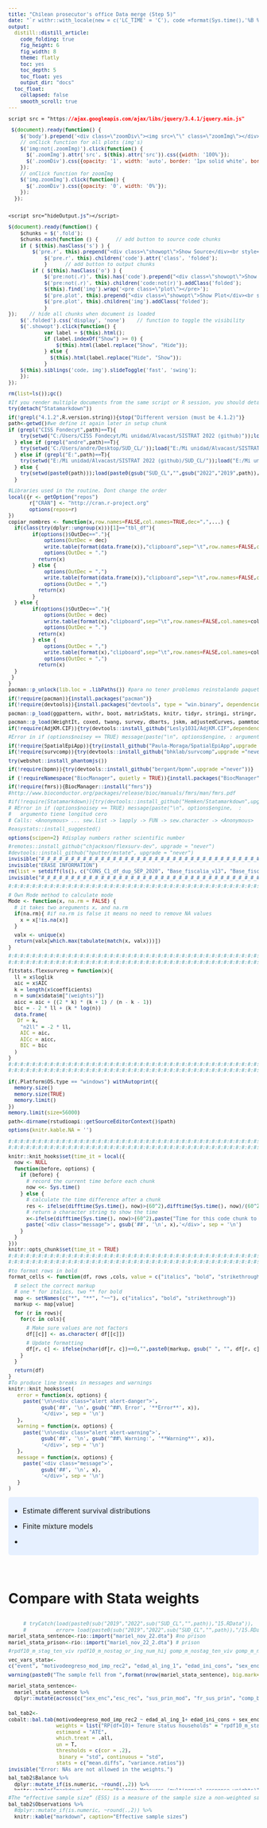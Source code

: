 ```yaml
---
title: "Chilean prosecutor's office Data merge (Step 5)"
date: "`r withr::with_locale(new = c('LC_TIME' = 'C'), code =format(Sys.time(),'%B %d, %Y'))`"
output:
  distill::distill_article:
    code_folding: true
    fig_height: 6
    fig_width: 8
    theme: flatly
    toc: yes
    toc_depth: 5
    toc_float: yes
    output_dir: "docs"
  toc_float:
    collapsed: false
    smooth_scroll: true
---
```


```css
script src = "https://ajax.googleapis.com/ajax/libs/jquery/3.4.1/jquery.min.js"
```

```js
 $(document).ready(function() {
    $('body').prepend('<div class=\"zoomDiv\"><img src=\"\" class=\"zoomImg\"></div>');
    // onClick function for all plots (img's)
    $('img:not(.zoomImg)').click(function() {
      $('.zoomImg').attr('src', $(this).attr('src')).css({width: '100%'});
      $('.zoomDiv').css({opacity: '1', width: 'auto', border: '1px solid white', borderRadius: '5px', position: 'fixed', top: '50%', left: '50%', marginRight: '-50%', transform: 'translate(-50%, -50%)', boxShadow: '0px 0px 50px #888888', zIndex: '50', overflow: 'auto', maxHeight: '100%'});
    });
    // onClick function for zoomImg
    $('img.zoomImg').click(function() {
      $('.zoomDiv').css({opacity: '0', width: '0%'}); 
    });
  });
  
```

```css
<script src="hideOutput.js"></script> 
```

```js
$(document).ready(function() {    
	$chunks = $('.fold');    
	$chunks.each(function () {      // add button to source code chunks     
	if ( $(this).hasClass('s') ) {       
		$('pre.r', this).prepend("<div class=\"showopt\">Show Source</div><br style=\"line-height:22px;\"/>");
       		$('pre.r', this).children('code').attr('class', 'folded');     
       		}      // add button to output chunks     
		if ( $(this).hasClass('o') ) {       
			$('pre:not(.r)', this).has('code').prepend("<div class=\"showopt\">Show Output</div><br style=\"line-height:22px;\"/>");       
			$('pre:not(.r)', this).children('code:not(r)').addClass('folded');        // add button to plots       
			$(this).find('img').wrap('<pre class=\"plot\"></pre>');       
			$('pre.plot', this).prepend("<div class=\"showopt\">Show Plot</div><br style=\"line-height:22px;\"/>");       
			$('pre.plot', this).children('img').addClass('folded');      
			}   
});    // hide all chunks when document is loaded   
	$('.folded').css('display', 'none')    // function to toggle the visibility   
	$('.showopt').click(function() {     
			var label = $(this).html();     
			if (label.indexOf("Show") >= 0) {       
				$(this).html(label.replace("Show", "Hide"));     
			} else {
			  $(this).html(label.replace("Hide", "Show"));     
			}     
	$(this).siblings('code, img').slideToggle('fast', 'swing');   
	}); 
}); 

```

```{=html}
<style type="text/css">
.showopt {   
  background-color: #004c93;   color: #FFFFFF;    width: 100px;   height: 20px;   text-align: center;   vertical-align: middle !important;   float: right;   font-family: sans-serif;   border-radius: 8px; 
  }

.showopt:hover {     
        background-color: #dfe4f2;
        color: #004c93; 
        }  
pre.plot {   
        background-color: white !important; 
        } 
.tablelines table, .tablelines td, .tablelines th {
        border: 1px solid black;
        }

.centrado {
    text-align: center;
}

.table.center {
    margin-left:auto; 
    margin-right:auto;
  }

/* https://vivekjaiskumar.medium.com/css-is-and-not-selector-17c942ec83f :is()*/

/* Applies to outputs that are not code other than R*/

pre {
  overflow-x: auto !important;
}
pre code {
  word-wrap: normal !important;
  white-space: pre !important;
}
/*
pre:not(.sourceCode) { 
  white-space: nowrap !important;
}
*/
.sourceCode { /* Important gives precedence  */
  font-size: 10px !important;
  line-height: 50% !important;
}

body{ /* Normal  */
      text-align: justify;
  }

.superbigimage{
    overflow-y:scroll;
    height:350px;
    white-space: nowrap;
    overflow-x: auto; 
    width:100%;
}
.superbigimage img{
    overflow-y: scroll;
    overflow-x: hidden;
}

.message { color:#446C6E; font-family: monospace;font-size: 10px; line-height: 110%; font-weight: bold;}
div.blue { background-color:#e6f0ff; border-radius: 5px; padding: 5px; text-align: justify;}
div.red { background-color:#e6bab1; border-radius: 5px; padding: 5px; text-align: justify;}

.pandoc-table { /* Should add !important; but it seems no necessary  */
  margin-left:auto; /* To center */
  margin-right:auto;
  border-collapse: collapse;
  table-layout: auto;
  font-size: 11px;
  overflow-y: auto;
  max-height:450px !important;
  white-space: nowrap;
  overflow-x: auto; 
  width:450px;
}

.pandoc-table th {/* header */
text-align: center !important;
font-size: 10px;
padding: 0px;
}

.pandoc-table td {
text-align: left !important;
font-size: 9px;
padding: 0px;
}

.pandoc-table caption {
    text-align: left !important;
    font-size: 11px !important;
}

.controlly{
    overflow-y:scroll;
    height:350px;
    overflow-x: scroll; 
}


.controlly2{
    overflow-y:scroll;
    height:550px;
    overflow-x: scroll; 
}

</style>
```
```{=html}
<!-- We gotta do each function to hide code and outputs per section, by every ID, we gotta create a different function -->
<script>
function myFunction1() {
    var x = document.getElementById("myDIV");
    if (x.style.display === "none") {
        x.style.display = "block";
    } else {
        x.style.display = "none";
    }
}
</script>

<script>
function myFunction2() {
    var x = document.getElementById("myDIV2");
    if (x.style.display === "none") {
        x.style.display = "block";
    } else {
        x.style.display = "none";
    }
}
</script>
```

```r
rm(list=ls());gc()

#If you render multiple documents from the same script or R session, you should detach("Statamarkdown") in between documents.
try(detach("Statamarkdown"))

if(!grepl("4.1.2",R.version.string)){stop("Different version (must be 4.1.2)")}
path<-getwd()#we define it again later in setup chunk
if (grepl("CISS Fondecyt",path)==T){
    try(setwd("C:/Users/CISS Fondecyt/Mi unidad/Alvacast/SISTRAT 2022 (github)"));load("C:/Users/CISS Fondecyt/Mi unidad/Alvacast/SISTRAT 2022 (github)/14.Rdata")
  } else if (grepl("andre",path)==T){
    try(setwd('C:/Users/andre/Desktop/SUD_CL/'));load("E:/Mi unidad/Alvacast/SISTRAT 2022 (github)/14.Rdata")
  } else if (grepl("E:",path)==T){
    try(setwd("E:/Mi unidad/Alvacast/SISTRAT 2022 (github)/SUD_CL/"));load("E:/Mi unidad/Alvacast/SISTRAT 2022 (github)/14.Rdata")
  } else {
    try(setwd(paste0(path)));load(paste0(gsub("SUD_CL","",gsub("2022","2019",path)),"/14.Rdata"))
  }
```

```r
#Libraries used in the routine. Dont change the order
local({r <- getOption("repos")
       r["CRAN"] <- "http://cran.r-project.org" 
       options(repos=r)
})
copiar_nombres <- function(x,row.names=FALSE,col.names=TRUE,dec=",",...) {
  if(class(try(dplyr::ungroup(x)))[1]=="tbl_df"){
        if(options()$OutDec=="."){
            options(OutDec = dec)
            write.table(format(data.frame(x)),"clipboard",sep="\t",row.names=FALSE,col.names=col.names,...)
            options(OutDec = ".")
          return(x)
        } else {
            options(OutDec = ",")
            write.table(format(data.frame(x)),"clipboard",sep="\t",row.names=FALSE,col.names=col.names,...)
            options(OutDec = ",")
          return(x)    
        }
  } else {
        if(options()$OutDec=="."){
            options(OutDec = dec)
            write.table(format(x),"clipboard",sep="\t",row.names=FALSE,col.names=col.names,...)
            options(OutDec = ".")
          return(x)
        } else {
            options(OutDec = ",")
            write.table(format(x),"clipboard",sep="\t",row.names=FALSE,col.names=col.names,...)
            options(OutDec = ",")
          return(x)       
  }
 }
}  
pacman::p_unlock(lib.loc = .libPaths()) #para no tener problemas reinstalando paquetes

if(!require(pacman)){install.packages("pacman")}
if(!require(devtools)){install.packages("devtools", type = "win.binary", dependencies=T)}

pacman::p_load(ggpattern, withr, boot, matrixStats, knitr, tidyr, stringi, stringr, ggplot2, Hmisc, kableExtra, plotly, janitor, rbokeh, zoo, broom, sqldf, devtools, codebook, data.table, panelr, RColorBrewer, lsmeans, finalfit, ggiraph, sf, treemapify, dplyr, tidyverse, epiR, survminer, ggfortify, survMisc, foreign, reshape2, stargazer, tableone, MatchIt, cobalt, eha, igraph, Amelia, DiagrammeR, DiagrammeRsvg, rsvg, mstate, htmltools, webshot, flexsurv, muhaz, Metrics, rpivotTable, caret, polycor, ClusterR, flextable, ggstatsplot, ggside, daff, explore, sjPlot, compareGroups, job, missForest, showtext, ggpattern, distill, showtext, googleVis, tidylog, magick, dlookr, survRM2, easystats, tidylog, sqldf,  adjustedCurves, ggpmisc, rms, SpatialEpiApp, spatsurv, SuperLearner, survex, install=T)

pacman::p_load(WeightIt, coxed, twang, survey, dbarts, jskm, adjustedCurves, pammtools, hrcomprisk, randomForestSRC, install=T, force=T)
if(!require(AdjKM.CIF)){try(devtools::install_github("Lesly1031/AdjKM.CIF",dependencies = TRUE, force=T, upgrade="never"))}

#Error in if (options$noisey == TRUE) message(paste("\n", options$engine, : argument is of length zero

if(!require(SpatialEpiApp)){try(install_github("Paula-Moraga/SpatialEpiApp",upgrade ="never"))}
if(!require(survcomp)){try(devtools::install_github("bhklab/survcomp",upgrade ="never"))}

try(webshot::install_phantomjs())

if(!require(bpmn)){try(devtools::install_github("bergant/bpmn",upgrade ="never"))}

if (!requireNamespace("BiocManager", quietly = TRUE)){install.packages("BiocManager")}

if(!require(fmrs)){BiocManager::install("fmrs")}
#http://www.bioconductor.org/packages/release/bioc/manuals/fmrs/man/fmrs.pdf

#if(!require(Statamarkdown)){try(devtools::install_github("Hemken/Statamarkdown",upgrade ="never"))}
# #Error in if (options$noisey == TRUE) message(paste("\n", options$engine,  : 
#   argumento tiene longitud cero
# Calls: <Anonymous> ... sew.list -> lapply -> FUN -> sew.character -> <Anonymous>

#easystats::install_suggested()

options(scipen=2) #display numbers rather scientific number

#remotes::install_github("chjackson/flexsurv-dev", upgrade = "never")
#devtools::install_github("hputter/mstate", upgrade = "never")
invisible("#_#_#_#_#_#_#_#_#_#_#_#_#_#_#_#_#_#_#_#_#_#_#_#_#_#_#_#_#_#_#_#_#_#_#_#_#_#_#_#_#_#_#_#_#_#_#_#_#_#_")
invisible("ERASE INFORMATION")
rm(list = setdiff(ls(), c("CONS_C1_df_dup_SEP_2020", "Base_fiscalia_v13", "Base_fiscalia_v13_pris")))
invisible("#_#_#_#_#_#_#_#_#_#_#_#_#_#_#_#_#_#_#_#_#_#_#_#_#_#_#_#_#_#_#_#_#_#_#_#_#_#_#_#_#_#_#_#_#_#_#_#_#_#_")

#:#:#:#:#:#:#:#:#:#:#:#:#:#:#:#:#:#:#:#:#:#:#:#:#:#:#:#:#:#:#:#:#:#:#:#:#:#:#:#:#:#:#:#:#:#:#:#:#:#:#:#:#:#:#:

# Own Mode method to calculate mode
Mode <- function(x, na.rm = FALSE) {
  # it takes two areguments x, and na.rm
  if(na.rm){ #if na.rm is false it means no need to remove NA values
    x = x[!is.na(x)]
  }

  valx <- unique(x)
  return(valx[which.max(tabulate(match(x, valx)))])
}

#:#:#:#:#:#:#:#:#:#:#:#:#:#:#:#:#:#:#:#:#:#:#:#:#:#:#:#:#:#:#:#:#:#:#:#:#:#:#:#:#:#:#:#:#:#:#:#:#:#:#:#:#:#:#:
#:#:#:#:#:#:#:#:#:#:#:#:#:#:#:#:#:#:#:#:#:#:#:#:#:#:#:#:#:#:#:#:#:#:#:#:#:#:#:#:#:#:#:#:#:#:#:#:#:#:#:#:#:#:#:

fitstats.flexsurvreg = function(x){
  ll = x$loglik
  aic = x$AIC
  k = length(x$coefficients)
  n = sum(x$data$m["(weights)"])
  aicc = aic + ((2 * k) * (k + 1) / (n - k - 1))
  bic = - 2 * ll + (k * log(n))
  data.frame(
   Df = k,
    "n2ll" = -2 * ll,
    AIC = aic,
    AICc = aicc,
    BIC = bic
  )
}
#:#:#:#:#:#:#:#:#:#:#:#:#:#:#:#:#:#:#:#:#:#:#:#:#:#:#:#:#:#:#:#:#:#:#:#:#:#:#:#:#:#:#:#:#:#:#:#:#:#:#:#:#:#:#:
#:#:#:#:#:#:#:#:#:#:#:#:#:#:#:#:#:#:#:#:#:#:#:#:#:#:#:#:#:#:#:#:#:#:#:#:#:#:#:#:#:#:#:#:#:#:#:#:#:#:#:#:#:#:#:


if(.Platform$OS.type == "windows") withAutoprint({
  memory.size()
  memory.size(TRUE)
  memory.limit()
})
memory.limit(size=56000)

path<-dirname(rstudioapi::getSourceEditorContext()$path)

options(knitr.kable.NA = '')


#:#:#:#:#:#:#:#:#:#:#:#:#:#:#:#:#:#:#:#:#:#:#:#:#:#:#:#:#:#:#:#:#:#:#:#:#:#:#:#:#:#:#:#:#:#:#:#:#:#:#:#:#:#:#:
#:#:#:#:#:#:#:#:#:#:#:#:#:#:#:#:#:#:#:#:#:#:#:#:#:#:#:#:#:#:#:#:#:#:#:#:#:#:#:#:#:#:#:#:#:#:#:#:#:#:#:#:#:#:#:

knitr::knit_hooks$set(time_it = local({
  now <- NULL
  function(before, options) {
    if (before) {
      # record the current time before each chunk
      now <<- Sys.time()
    } else {
      # calculate the time difference after a chunk
      res <- ifelse(difftime(Sys.time(), now)>(60^2),difftime(Sys.time(), now)/(60^2),difftime(Sys.time(), now)/(60^1))
      # return a character string to show the time
      x<-ifelse(difftime(Sys.time(), now)>(60^2),paste("Time for this code chunk to run:", round(res,1), "hours"),paste("Time for this code chunk to run:", round(res,1), "minutes"))
      paste('<div class="message">', gsub('##', '\n', x),'</div>', sep = '\n')
    }
  }
}))
knitr::opts_chunk$set(time_it = TRUE)
#:#:#:#:#:#:#:#:#:#:#:#:#:#:#:#:#:#:#:#:#:#:#:#:#:#:#:#:#:#:#:#:#:#:#:#:#:#:#:#:#:#:#:#:#:#:#:#:#:#:#:#:#:#:#:
#:#:#:#:#:#:#:#:#:#:#:#:#:#:#:#:#:#:#:#:#:#:#:#:#:#:#:#:#:#:#:#:#:#:#:#:#:#:#:#:#:#:#:#:#:#:#:#:#:#:#:#:#:#:#:

#to format rows in bold
format_cells <- function(df, rows ,cols, value = c("italics", "bold", "strikethrough")){

  # select the correct markup
  # one * for italics, two ** for bold
  map <- setNames(c("*", "**", "~~"), c("italics", "bold", "strikethrough"))
  markup <- map[value]  

  for (r in rows){
    for(c in cols){

      # Make sure values are not factors
      df[[c]] <- as.character( df[[c]])

      # Update formatting
      df[r, c] <- ifelse(nchar(df[r, c])==0,"",paste0(markup, gsub(" ", "", df[r, c]), markup))
    }
  }

  return(df)
}
#To produce line breaks in messages and warnings
knitr::knit_hooks$set(
   error = function(x, options) {
     paste('\n\n<div class="alert alert-danger">',
           gsub('##', '\n', gsub('^##\ Error', '**Error**', x)),
           '</div>', sep = '\n')
   },
   warning = function(x, options) {
     paste('\n\n<div class="alert alert-warning">',
           gsub('##', '\n', gsub('^##\ Warning:', '**Warning**', x)),
           '</div>', sep = '\n')
   },
   message = function(x, options) {
     paste('<div class="message">',
           gsub('##', '\n', x),
           '</div>', sep = '\n')
   }
)
```


::: blue

<!--- https://docs.google.com/document/d/1d0lwgylQ89JyLZuQ6b6Tn8-u_idgDjfq_hTumTYQ9Aw/edit --->

- Estimate different survival distributions

- Finite mixture models

- 

:::

<br>


# Compare with Stata weights

::: controlly
```r
     # tryCatch(load(paste0(sub("2019","2022",sub("SUD_CL","",path)),"15.RData")),
     #          error= load(paste0(sub("2019","2022",sub("SUD_CL","",path)),"/15.RData")))
mariel_stata_sentence<-rio::import("mariel_nov_22.dta") #no prison
mariel_stata_prison<-rio::import("mariel_nov_22_2.dta") # prison

#rpdf10_m_stag_ten_viv rpdf10_m_nostag_or_ing_num_hij gomp_m_nostag_ten_viv gomp_m_nostag_or_ing_num_hij rpdf6_m_nostag_ten_viv rpdf6_m_nostag_or_ing_num_hij rpdf10_m_stag_ten_viv rpdf10_m_stag_or_ing_num_hij gomp_m_stag_ten_viv gomp_m_stag_or_ing_num_hij rpdf6_m_stag_ten_viv rpdf6_m_stag_or_ing_num_hij

vec_vars_stata<-
c("event", "motivodeegreso_mod_imp_rec2", "edad_al_ing_1", "edad_ini_cons", "sex_enc", "esc_rec", "sus_prin_mod", "fr_sus_prin", "comp_biosoc", "ten_viv", "dg_cie_10_rec", "sud_severity_icd10", "macrozone", "policonsumo", "n_off_vio", "n_off_acq", "n_off_sud", "clas")

warning(paste0("The sample fell from ",format(nrow(mariel_stata_sentence), big.mark=",")," to ",format(nrow(mariel_stata_sentence[complete.cases(mariel_stata_sentence[, c(vec_vars_stata)]),]), big.mark=","), " observations without missing data in the variables of interest, and to ", format(nrow(mariel_stata_sentence[complete.cases(mariel_stata_sentence[, c(vec_vars_stata, "rpdf10_m_stag_ten_viv", "rpdf10_m_nostag_or_ing_num_hij", "gomp_m_nostag_ten_viv", "gomp_m_nostag_or_ing_num_hij", "rpdf6_m_nostag_ten_viv", "rpdf6_m_nostag_or_ing_num_hij")]),]), big.mark=","), " if erased also the rows that possess missing values in the weights. We only eliminated missing data in the treatment weights (n=", format(nrow(mariel_stata_sentence[complete.cases(mariel_stata_sentence[, c("rpdf10_m_stag_ten_viv", "rpdf10_m_nostag_or_ing_num_hij", "gomp_m_nostag_ten_viv", "gomp_m_nostag_or_ing_num_hij", "rpdf6_m_nostag_ten_viv", "rpdf6_m_nostag_or_ing_num_hij")]),]), big.mark=","),")"))


mariel_stata_sentence<-
  mariel_stata_sentence %>% 
  dplyr::mutate(across(c("sex_enc","esc_rec", "sus_prin_mod", "fr_sus_prin", "comp_biosoc", "ten_viv", "dg_cie_10_rec", "sud_severity_icd10", "macrozone", "policonsumo", "n_off_vio", "n_off_acq", "n_off_sud", "clas", "motivodeegreso_mod_imp_rec3"),~as.factor(.)))
  

bal_tab2<-
cobalt::bal.tab(motivodeegreso_mod_imp_rec2 ~ edad_al_ing_1+ edad_ini_cons + sex_enc + esc_rec + sus_prin_mod + fr_sus_prin + comp_biosoc+ ten_viv + dg_cie_10_rec + sud_severity_icd10+ macrozone + policonsumo+ n_off_vio + n_off_acq+ n_off_sud + clas, data = mariel_stata_sentence[complete.cases(mariel_stata_sentence[, c("rpdf10_m_stag_ten_viv", "rpdf10_m_nostag_or_ing_num_hij", "gomp_m_nostag_ten_viv", "gomp_m_nostag_or_ing_num_hij", "rpdf6_m_nostag_ten_viv", "rpdf6_m_nostag_or_ing_num_hij")]),],
                weights = list("RP(df=10)+ Tenure status households" = "rpdf10_m_stag_ten_viv", "RP(df=10)+ Motive of admission & No. of children"="rpdf10_m_nostag_or_ing_num_hij", "Gompertz+ Tenure status households"="gomp_m_nostag_ten_viv", "Gompertz+ Motive of admission & No. of children"="gomp_m_nostag_or_ing_num_hij", "RP(df=6)+ Tenure status households"="rpdf6_m_nostag_ten_viv", "RP(df=6)+ Motive of admission & No. of children"="rpdf6_m_nostag_or_ing_num_hij"),
                estimand = "ATE",
                which.treat = .all,
                un = T, 
                thresholds = c(cor = .2),
                 binary = "std", continuous = "std",
                stats = c("mean.diffs", "variance.ratios"))
invisible("Error: NAs are not allowed in the weights.")

bal_tab2$Balance %>% 
  dplyr::mutate_if(is.numeric, ~round(.,2)) %>% 
  knitr::kable("markdown", caption="Balance Measures (multinomial response weights)")
  #knitr::kable("html", caption="Balance Measures") %>% 
  #   kableExtra::kable_classic_2()

invisible("differences in dg_cie10_rec")
```
:::

::: controlly 
```r
#The “effective sample size” (ESS) is a measure of the sample size a non-weighted sample would have to have to achieve the same level of precision as the weighted sample (Ridgeway 2006).
bal_tab2$Observations %>% 
  #dplyr::mutate_if(is.numeric, ~round(.,2)) %>% 
  knitr::kable("markdown", caption="Effective sample sizes")
```
:::

Now we compared against multi-valued treatments format.

::: controlly
```r

bal_tab2b<-
cobalt::bal.tab(motivodeegreso_mod_imp_rec3 ~ edad_al_ing_1+ edad_ini_cons + sex_enc + esc_rec + sus_prin_mod + fr_sus_prin + comp_biosoc+ ten_viv + dg_cie_10_rec + sud_severity_icd10+ macrozone + policonsumo+ n_off_vio + n_off_acq+ n_off_sud + clas, data = mariel_stata_sentence[complete.cases(mariel_stata_sentence[, c("motivodeegreso_mod_imp_rec", "rpdf10_m_stag_ten_viv", "rpdf10_m_nostag_or_ing_num_hij", "gomp_m_nostag_ten_viv", "gomp_m_nostag_or_ing_num_hij", "rpdf6_m_nostag_ten_viv", "rpdf6_m_nostag_or_ing_num_hij")]),],
                weights = list("RP(df=10)+ Tenure status households" = "rpdf10_m_stag_ten_viv", "RP(df=10)+ Motive of admission & No. of children"="rpdf10_m_nostag_or_ing_num_hij", "Gompertz+ Tenure status households"="gomp_m_nostag_ten_viv", "Gompertz+ Motive of admission & No. of children"="gomp_m_nostag_or_ing_num_hij", "RP(df=6)+ Tenure status households"="rpdf6_m_nostag_ten_viv", "RP(df=6)+ Motive of admission & No. of children"="rpdf6_m_nostag_or_ing_num_hij"),
                estimand = "ATE",
                which.treat = .all,
                un = T, 
                thresholds = c(cor = .2),
                 binary = "std", continuous = "std",
                stats = c("mean.diffs", "variance.ratios"))
invisible("Error: The treatment must have at least two unique values.")

rbind(data.table::data.table(cbind(comp="Early Dropout vs. Tr. completion",bal_tab2b$Pair.Balance$`2 vs. 1`$Balance), keep.rownames=T),
      data.table::data.table(cbind(comp="Late Dropout vs. Tr. completion",bal_tab2b$Pair.Balance$`3 vs. 1`$Balance), keep.rownames=T),
      data.table::data.table(cbind(comp="Late vs. Early Dropout",bal_tab2b$Pair.Balance$`3 vs. 2`$Balance), keep.rownames=T)) %>% 
  data.table::data.table(keep.rownames = T) %>% 
  dplyr::select(comp, rn, everything()) %>% 
  dplyr::mutate_if(is.numeric, ~round(.,2)) %>% 
  knitr::kable("markdown", caption="Balance Measures (multinomial response weights)")
 #  knitr::kable("html", caption="Balance Measures") %>% 
   #   kableExtra::kable_classic_2()

invisible("0= completar; 1= no-completar;policonsumo looks not balanced, the number of previous acquisitive offenses, and South")
```
:::

::: controlly 
```r
rbind(cbind(comp="Early Dropout vs. Tr. completion",bal_tab2b$Pair.Balance$`2 vs. 1`$Balance),
      cbind(comp="Late Dropout vs. Tr. completion",bal_tab2b$Pair.Balance$`3 vs. 1`$Balance),
      cbind(comp="Late vs. Early Dropout",bal_tab2b$Pair.Balance$`3 vs. 2`$Balance)) %>% 
    data.table::data.table(keep.rownames = T) %>% 
    dplyr::select(comp, rn, everything()) %>% 
    dplyr::mutate_if(is.numeric, ~round(.,2)) %>% 
    dplyr::summarise_if(is.numeric, ~list(min= min(.,na.rm=T), max= max(.,na.rm=T))) %>% t() %>%
  knitr::kable("markdown", caption="Balance Measures (multinomial response weights)", col.names=c("min", "max"))
 #  knitr::kable("html", caption="Balance Measures (multinomial response weights)") %>% 
   #   kableExtra::kable_classic_2()
```
:::    

::: controlly 
```r
#The “effective sample size” (ESS) is a measure of the sample size a non-weighted sample would have to have to achieve the same level of precision as the weighted sample (Ridgeway 2006).

dplyr::bind_rows(data.table::data.table(cbind(comp="Early Dropout vs. Tr. completion",bal_tab2b$Pair.Balance$`2 vs. 1`$Observations),keep.rownames = T), data.table::data.table(cbind(comp="Early Dropout vs. Tr. completion",bal_tab2b$Pair.Balance$`3 vs. 1`$Observations),keep.rownames = T), data.table::data.table(cbind(comp="Early Dropout vs. Tr. completion",bal_tab2b$Pair.Balance$`3 vs. 2`$Observations),keep.rownames = T)) %>% 
  #dplyr::mutate_if(is.numeric, ~round(.,2)) %>% 
  knitr::kable("markdown", caption="Effective sample sizes")
```
:::

<br>

# Bring other databases

```r
#http://observatorio.ministeriodesarrollosocial.gob.cl/pobreza-comunal-2020

Comunas_PNDR <- readxl::read_excel("Clasificacion-comunas-PNDR.xlsx")%>% 
  dplyr::mutate(cod= dplyr::case_when(as.character(cod_com)=="16101"~"8401",
                                      as.character(cod_com)=="16102"~"8402",
                                      as.character(cod_com)=="16103"~"8406",
                                      as.character(cod_com)=="16104"~"8407",
                                      as.character(cod_com)=="16105"~"8410",
                                      as.character(cod_com)=="16106"~"8411",
                                      as.character(cod_com)=="16107"~"8413",
                                      as.character(cod_com)=="16108"~"8418",
                                      as.character(cod_com)=="16109"~"8421",
                                      as.character(cod_com)=="16201"~"8414",
                                      as.character(cod_com)=="16202"~"8403",
                                      as.character(cod_com)=="16203"~"8404",
                                      as.character(cod_com)=="16204"~"8408",
                                      as.character(cod_com)=="16205"~"8412",
                                      as.character(cod_com)=="16206"~"8415",
                                      as.character(cod_com)=="16207"~"8420",
                                      as.character(cod_com)=="16301"~"8416",
                                      as.character(cod_com)=="16302"~"8405",
                                      as.character(cod_com)=="16303"~"8409",
                                      as.character(cod_com)=="16304"~"8417",
                                      as.character(cod_com)=="16305"~"8419",
                                      T~ as.character(cod_com)
                                      ))

#http://observatorio.ministeriodesarrollosocial.gob.cl/pobreza-comunal-2011
pobr_mult_2020<-readxl::read_excel("Estimaciones_de_Tasa_de_Pobreza_por_Ingresos_por_Comunas_2020_revisada2022_09.xlsx", skip=1) %>% dplyr::mutate(anio=2020) %>% dplyr::rename_at(vars( contains("Porcentaje de") ), ~"porc_pobr") %>% dplyr::select(anio, Código, Región, `Nombre comuna`, porc_pobr)
pobr_mult_2019<-readxl::read_excel("Estimaciones_de_Tasa_de_Pobreza_por_Ingresos_por_Comunas_2020_revisada2022_09.xlsx", skip=1) %>% dplyr::mutate(anio=2019) %>% dplyr::rename_at(vars( contains("Porcentaje de") ), ~"porc_pobr") %>% dplyr::select(anio, Código, Región, `Nombre comuna`, porc_pobr)
pobr_mult_2018<-readxl::read_excel("PLANILLA_Estimaciones_comunales_tasa_pobreza_por_ingresos_multidimensional_2017.xlsx", skip=1) %>% dplyr::mutate(anio=2018) %>% dplyr::rename_at(vars( contains("Porcentaje de") ), ~"porc_pobr") %>% dplyr::select(anio, Código, Región, `Nombre comuna`, porc_pobr)
pobr_mult_2017<-readxl::read_excel("PLANILLA_Estimaciones_comunales_tasa_pobreza_por_ingresos_multidimensional_2017.xlsx", skip=1) %>% dplyr::mutate(anio=2017) %>% dplyr::rename_at(vars( contains("Porcentaje de") ), ~"porc_pobr") %>% dplyr::select(anio, Código, Región, `Nombre comuna`, porc_pobr)
pobr_mult_2016<-readxl::read_excel("PLANILLA_Estimaciones_comunales_tasa_pobreza_por_ingresos_multidimensional_2015.xlsx", skip=1) %>% dplyr::mutate(anio=2016) %>% dplyr::rename_at(vars( contains("Porcentaje de") ), ~"porc_pobr") %>% dplyr::select(anio, Código, Región, `Nombre comuna`, porc_pobr)
pobr_mult_2015<-readxl::read_excel("PLANILLA_Estimaciones_comunales_tasa_pobreza_por_ingresos_multidimensional_2015.xlsx", skip=1) %>% dplyr::mutate(anio=2015) %>% dplyr::rename_at(vars( contains("Porcentaje de") ), ~"porc_pobr") %>% dplyr::select(anio, Código, Región, `Nombre comuna`, porc_pobr)
pobr_mult_2014<-readxl::read_excel("PLANILLA_Estimaciones_comunales_tasa_pobreza_por_ingresos_2013.xlsx", skip=1)%>% dplyr::mutate(anio=2014) %>% dplyr::rename_at(vars( contains("Porcentaje de") ), ~"porc_pobr") %>% dplyr::select(anio, Código, Región, `Nombre comuna`, porc_pobr)
pobr_mult_2013<-readxl::read_excel("PLANILLA_Estimaciones_comunales_tasa_pobreza_por_ingresos_2013.xlsx", skip=1)%>% dplyr::mutate(anio=2013) %>% dplyr::rename_at(vars( contains("Porcentaje de") ), ~"porc_pobr") %>% dplyr::select(anio, Código, Región, `Nombre comuna`, porc_pobr)
pobr_mult_2012<-readxl::read_excel("Estimacion_tasa_de_pobreza_comunal_2011_(nueva _metodologia).xlsx", skip=1)%>% dplyr::mutate(anio=2012) %>% dplyr::rename_at(vars( contains("Porcentaje de") ), ~"porc_pobr") %>% dplyr::select(anio, Código, Región, `Nombre comuna`, porc_pobr)
pobr_mult_2011<-readxl::read_excel("Estimacion_tasa_de_pobreza_comunal_2011_(nueva _metodologia).xlsx", skip=1)%>% dplyr::mutate(anio=2011) %>% dplyr::rename_at(vars( contains("Porcentaje de") ), ~"porc_pobr") %>% dplyr::select(anio, Código, Región, `Nombre comuna`, porc_pobr)
pobr_mult_2010<-readxl::read_excel("Estimacion_tasa_de_pobreza_comunal_2011_(nueva _metodologia).xlsx", skip=1)%>% dplyr::mutate(anio=2010) %>% dplyr::rename_at(vars( contains("Porcentaje de") ), ~"porc_pobr") %>% dplyr::select(anio, Código, Región, `Nombre comuna`, porc_pobr)
pobr_mult_2009<-readxl::read_excel("PobrezaporComunas_SAE_20092011.xlsx", skip=3)%>% dplyr::mutate(anio=2009) %>% dplyr::select(anio, everything()) %>% dplyr::select(1:5) %>%  dplyr::rename_at(vars( contains("Incidencia pobreza") ), ~"porc_pobr") %>% dplyr::rename("Código"=2, "Nombre comuna"=3) %>%  dplyr::mutate(Región=rep("")) %>%  dplyr::select(anio, Código, Región, `Nombre comuna`, porc_pobr)
pobr_mult_2008<-readxl::read_excel("PobrezaporComunas_SAE_20092011.xlsx", skip=3)%>% dplyr::mutate(anio=2008) %>% dplyr::select(anio, everything()) %>% dplyr::select(1:5) %>%  dplyr::rename_at(vars( contains("Incidencia pobreza") ), ~"porc_pobr") %>% dplyr::rename("Código"=2, "Nombre comuna"=3) %>%  dplyr::mutate(Región=rep("")) %>%  dplyr::select(anio, Código, Región, `Nombre comuna`, porc_pobr)
pobr_mult_2007<-readxl::read_excel("PobrezaporComunas_SAE_20092011.xlsx", skip=3)%>% dplyr::mutate(anio=2007) %>% dplyr::select(anio, everything()) %>% dplyr::select(1:5) %>%  dplyr::rename_at(vars( contains("Incidencia pobreza") ), ~"porc_pobr") %>% dplyr::rename("Código"=2, "Nombre comuna"=3) %>%  dplyr::mutate(Región=rep("")) %>%  dplyr::select(anio, Código, Región, `Nombre comuna`, porc_pobr)

# replace comuna= "16103" if strpos(strlower(comuna),"8406")>0
# replace comuna= "16104" if strpos(strlower(comuna),"8407")>0
# replace comuna= "16105" if strpos(strlower(comuna),"8410")>0
# replace comuna= "16106" if strpos(strlower(comuna),"8411")>0
# replace comuna= "16107" if strpos(strlower(comuna),"8413")>0
# replace comuna= "16108" if strpos(strlower(comuna),"8418")>0
# replace comuna= "16109" if strpos(strlower(comuna),"8421")>0
# replace comuna= "16201" if strpos(strlower(comuna),"8414")>0
# replace comuna= "16202" if strpos(strlower(comuna),"8403")>0
# replace comuna= "16203" if strpos(strlower(comuna),"8404")>0
# replace comuna= "16204" if strpos(strlower(comuna),"8408")>0
# replace comuna= "16205" if strpos(strlower(comuna),"8412")>0
# replace comuna= "16206" if strpos(strlower(comuna),"8415")>0
# replace comuna= "16207" if strpos(strlower(comuna),"8420")>0
# replace comuna= "16301" if strpos(strlower(comuna),"8416")>0
# replace comuna= "16302" if strpos(strlower(comuna),"8405")>0
# replace comuna= "16303" if strpos(strlower(comuna),"8409")>0
# replace comuna= "16304" if strpos(strlower(comuna),"8417")>0
# replace comuna= "16305" if strpos(strlower(comuna),"8419")>0
pobr_mult_2007_2020<-
rbind.data.frame(pobr_mult_2007, pobr_mult_2008, pobr_mult_2009, pobr_mult_2010, pobr_mult_2011, pobr_mult_2012, pobr_mult_2013, pobr_mult_2014, pobr_mult_2015, pobr_mult_2016, pobr_mult_2017, pobr_mult_2018, pobr_mult_2019, pobr_mult_2020) %>% 
  dplyr::mutate(cod= dplyr::case_when(Código=="16101"~"8401",
                                      Código=="16102"~"8402",
                                      Código=="16103"~"8406",
                                      Código=="16104"~"8407",
                                      Código=="16105"~"8410",
                                      Código=="16106"~"8411",
                                      Código=="16107"~"8413",
                                      Código=="16108"~"8418",
                                      Código=="16109"~"8421",
                                      Código=="16201"~"8414",
                                      Código=="16202"~"8403",
                                      Código=="16203"~"8404",
                                      Código=="16204"~"8408",
                                      Código=="16205"~"8412",
                                      Código=="16206"~"8415",
                                      Código=="16207"~"8420",
                                      Código=="16301"~"8416",
                                      Código=="16302"~"8405",
                                      Código=="16303"~"8409",
                                      Código=="16304"~"8417",
                                      Código=="16305"~"8419",
                                      T~ Código
                                      ))


#2023-02-01:classifications by municipality
class_centros <- readxl::read_excel("_ig_borquez/class_centros.xlsx")%>%
    tidylog::left_join(CONS_C1_df_dup_SEP_2020[,c("id_centro","nombre_centro")], by=c("nombre_centro_1" ="nombre_centro"))%>%
    dplyr::group_by(id_centro)%>%
    slice(1)%>% 
    dplyr::ungroup()%>%
    dplyr::mutate(id_centro=dplyr::case_when(grepl("Allende",nombre_centro_1) & is.na(id_centro)~ "475",  T~ as.character(id_centro)))%>%
    dplyr::group_by(id_centro)%>%
    slice(1)
    #dplyr::filter(grepl("Allende",nombre_centro_1))


Base_fiscalia_v14<-
Base_fiscalia_v13 %>% 
  dplyr::mutate(comuna_residencia_cod_rec= as.character(readr::parse_number(comuna_residencia_cod)), anio_ing_tr= lubridate::epiyear(fech_ing)) %>% #glimpse()
  dplyr::left_join(pobr_mult_2007_2020[,c("anio", "cod","porc_pobr")], by= c("comuna_residencia_cod_rec"="cod", "anio_ing_tr"="anio")) %>% 
  dplyr::left_join(Comunas_PNDR[,c("cod", "Clasificación")], by= c("comuna_residencia_cod_rec"="cod"))%>%
  #2023-02-01
  dplyr::left_join(class_centros[,c("id_centro", "nombre_centro_1", "classification")], by= "id_centro")%>%
    purrr::when(nrow(.)>nrow(Base_fiscalia_v13) ~ stop("More cases in the new database"), ~.) %>% 
  dplyr::mutate(age_offending_imp= dplyr::case_when(age_offending_imp-edad_al_egres_imp<=0~ age_offending_imp+ 0.0001,T~age_offending_imp), event_r= ifelse(!is.na(offender_d),1,0)) %>% 
  dplyr::mutate(freq_cons_sus_prin= dplyr::case_when(as.character(freq_cons_sus_prin)=="Did not use"~"Less than 1 day a week", T~ as.character(freq_cons_sus_prin)))%>%
  dplyr::mutate(escolaridad_rec=parse_factor(as.character(escolaridad_rec),levels=c('3-Completed primary school or less', '2-Completed high school or less', '1-More than high school'), ordered =T,trim_ws=T,include_na =F, locale=locale(encoding = "Latin1"))) %>%  
  dplyr::mutate(freq_cons_sus_prin=parse_factor(as.character(freq_cons_sus_prin),levels=c('Less than 1 day a week','2 to 3 days a week','4 to 6 days a week','1 day a week or more','Daily'), ordered =T,trim_ws=F,include_na =F)) %>% #, locale=locale(encoding = "Latin1")
  dplyr::mutate(across(c("motivodeegreso_mod_imp_rec","sus_principal_mod", "origen_ingreso_mod", "tenencia_de_la_vivienda_mod", "condicion_ocupacional_corr", "dg_cie_10_rec", "macrozona", "n_off_vio", "n_off_acq", "n_off_sud", "n_off_oth", "classification", "tr_modality"),~as.factor(.)))%>% 
  dplyr::mutate(via_adm_sus_prin_act= factor(dplyr::case_when(via_adm_sus_prin_act=="Injected Intravenously or Intramuscularly"~ "Other",T~via_adm_sus_prin_act))) %>% 
#TO CHECK IF SOME MUNICIPALLITIES DID NOT JOIN
  #dplyr::filter(is.na(porc_pobr)) %>% dplyr::select(comuna_residencia_cod, anio_ing_tr)
  dplyr::mutate(con_quien_vive_joel=dplyr::case_when(
    grepl("Solo$",con_quien_vive, ignore.case=T)~"Alone",
    grepl("Con abuelos",con_quien_vive, ignore.case=T)~"Family of origin",
    grepl("Con hermanos",con_quien_vive, ignore.case=T)~"Family of origin",
    grepl("Con la madre \\(sola\\)",con_quien_vive, ignore.case=T)~"Family of origin",
    grepl("Con otro pariente",con_quien_vive, ignore.case=T)~"Others",
    grepl("con hijos y padres o familia",con_quien_vive, ignore.case=T)~"Family of origin",
    grepl("con la pareja y padres o familia de origen",con_quien_vive, ignore.case=T)~"With couple/children",
    grepl("con padres o familia de origen",con_quien_vive, ignore.case=T)~"Family of origin",
    #2021-10-01
    grepl("Únicamente con hijos",con_quien_vive, ignore.case=T)~"With couple/children",
    grepl("Únicamente con pareja",con_quien_vive, ignore.case=T)~"With couple/children",
    #2021-10-01
    grepl("Con la Pareja, Hijos y Padres o Familia de Origen",con_quien_vive, ignore.case=T)~"With couple/children",
    grepl("Hijos y Padres o Familia de Origen",con_quien_vive, ignore.case=T)~"Family of origin",
    #2021-10-01
    grepl("Únicamente con la pareja e hijos",con_quien_vive, ignore.case=T)~"With couple/children",
    grepl("Con amigos",con_quien_vive, ignore.case=T)~"Others",
    grepl("Con otro NO pariente",con_quien_vive, ignore.case=T)~"Others",
    grepl("*Otros$",con_quien_vive, ignore.case=T)~"Others")) %>% 
  dplyr::left_join(subset(CONS_C1_df_dup_SEP_2020, dup==1, c("hash_key","embarazo")), by= "hash_key")%>%
  dplyr::mutate(numero_de_hijos_mod_joel=dplyr::case_when(grepl("Si$",embarazo, ignore.case=T)~as.integer(numero_de_hijos_mod+1),T~as.integer(numero_de_hijos_mod)))  %>% 
  dplyr::mutate(ano_nac_corr=as.numeric(stringr::str_sub(as.character(fech_nac_rec),1,4))) %>% 
  dplyr::mutate(num_hijos_mod_joel_bin=dplyr::if_else(numero_de_hijos_mod_joel>0, 1, 0)) %>%
  dplyr::mutate(across(c("dg_fis_otr_cond_fis_ries_vit", "dg_fis_pat_ges_intrau", "dg_fis_hep_cro", "dg_fis_hep_alc", "dg_fis_enf_som", "dg_fis_otr_cond_fis", "dg_fis_hep_alc", "dg_fis_ets", "dg_fis_card"), ~as.numeric(.)-1)) %>%
  dplyr::mutate(dg_fis_total = rowSums(dplyr::select(., c("dg_fis_otr_cond_fis_ries_vit", "dg_fis_pat_ges_intrau", "dg_fis_hep_cro", "dg_fis_hep_alc", "dg_fis_enf_som", "dg_fis_otr_cond_fis", "dg_fis_hep_alc", "dg_fis_ets", "dg_fis_card")))) %>% 
  dplyr::mutate(cnt_dg_trs_fis= dplyr::case_when(dg_fis_total>=1~ "One or more", as.character(dg_fis_in_study)== "Presence" & dg_fis_total== 0~"Diagnosis unknown (under study)", dg_fis_total==0~"Without physical comorbidity")) %>% #janitor::tabyl(cnt_dg_trs_fis)
  dplyr::mutate(fis_comorbidity_icd_10=parse_factor(as.character(cnt_dg_trs_fis),levels=c('Without physical comorbidity', 'Diagnosis unknown (under study)','One or more'), ordered =T,trim_ws=F,include_na =F)) #, locale=locale(encoding = "Latin1") 

Base_fiscalia_v14_pris<-
Base_fiscalia_v13_pris %>% 
  dplyr::mutate(comuna_residencia_cod_rec= as.character(readr::parse_number(comuna_residencia_cod)), anio_ing_tr= lubridate::epiyear(fech_ing)) %>% #glimpse()
  dplyr::left_join(pobr_mult_2007_2020[,c("anio", "cod","porc_pobr")], by= c("comuna_residencia_cod_rec"="cod", "anio_ing_tr"="anio")) %>% 
  dplyr::left_join(Comunas_PNDR[,c("cod", "Clasificación")], by= c("comuna_residencia_cod_rec"="cod"))%>%
  #2023-02-01
  dplyr::left_join(class_centros[,c("id_centro", "nombre_centro_1", "classification")], by= "id_centro")%>%
    purrr::when(nrow(.)>nrow(Base_fiscalia_v13) ~ stop("More cases in the new database"), ~.)%>% 
  dplyr::mutate(age_offending_imp= dplyr::case_when(age_offending_imp-edad_al_egres_imp<=0~ age_offending_imp+ 0.0001,T~age_offending_imp), event_r= ifelse(!is.na(offender_d),1,0)) %>% 
  dplyr::mutate(freq_cons_sus_prin= dplyr::case_when(as.character(freq_cons_sus_prin)=="Did not use"~"Less than 1 day a week", T~ as.character(freq_cons_sus_prin)))%>%
  dplyr::mutate(escolaridad_rec=parse_factor(as.character(escolaridad_rec),levels=c('3-Completed primary school or less', '2-Completed high school or less', '1-More than high school'), ordered =T,trim_ws=T,include_na =F, locale=locale(encoding = "Latin1"))) %>%  
  dplyr::mutate(freq_cons_sus_prin=parse_factor(as.character(freq_cons_sus_prin),levels=c('Less than 1 day a week','2 to 3 days a week','4 to 6 days a week','1 day a week or more','Daily'), ordered =T,trim_ws=F,include_na =F)) %>% #, locale=locale(encoding = "Latin1")
  dplyr::mutate(freq_cons_sus_prin= as.factor(freq_cons_sus_prin)) %>% 
  dplyr::mutate(across(c("motivodeegreso_mod_imp_rec","sus_principal_mod", "origen_ingreso_mod", "tenencia_de_la_vivienda_mod", "condicion_ocupacional_corr", "dg_cie_10_rec", "macrozona", "n_off_vio", "n_off_acq", "n_off_sud", "n_off_oth", "classification", "tr_modality"),~as.factor(.))) %>% 
  dplyr::mutate(via_adm_sus_prin_act= factor(dplyr::case_when(via_adm_sus_prin_act=="Injected Intravenously or Intramuscularly"~ "Other",T~via_adm_sus_prin_act))) %>% 
#TO CHECK IF SOME MUNICIPALLITIES DID NOT JOIN
  #dplyr::filter(is.na(porc_pobr)) %>% dplyr::select(comuna_residencia_cod, anio_ing_tr)  
  dplyr::mutate(con_quien_vive_joel=dplyr::case_when(
    grepl("Solo$",con_quien_vive, ignore.case=T)~"Alone",
    grepl("Con abuelos",con_quien_vive, ignore.case=T)~"Family of origin",
    grepl("Con hermanos",con_quien_vive, ignore.case=T)~"Family of origin",
    grepl("Con la madre \\(sola\\)",con_quien_vive, ignore.case=T)~"Family of origin",
    grepl("Con otro pariente",con_quien_vive, ignore.case=T)~"Others",
    grepl("con hijos y padres o familia",con_quien_vive, ignore.case=T)~"Family of origin",
    grepl("con la pareja y padres o familia de origen",con_quien_vive, ignore.case=T)~"With couple/children",
    grepl("con padres o familia de origen",con_quien_vive, ignore.case=T)~"Family of origin",
    #2021-10-01
    grepl("Únicamente con hijos",con_quien_vive, ignore.case=T)~"With couple/children",
    grepl("Únicamente con pareja",con_quien_vive, ignore.case=T)~"With couple/children",
    #2021-10-01
    grepl("Con la Pareja, Hijos y Padres o Familia de Origen",con_quien_vive, ignore.case=T)~"With couple/children",
    grepl("Hijos y Padres o Familia de Origen",con_quien_vive, ignore.case=T)~"Family of origin",
    #2021-10-01
    grepl("Únicamente con la pareja e hijos",con_quien_vive, ignore.case=T)~"With couple/children",
    grepl("Con amigos",con_quien_vive, ignore.case=T)~"Others",
    grepl("Con otro NO pariente",con_quien_vive, ignore.case=T)~"Others",
    grepl("*Otros$",con_quien_vive, ignore.case=T)~"Others")) %>% 
  dplyr::left_join(subset(CONS_C1_df_dup_SEP_2020, dup==1, c("hash_key","embarazo")), by= "hash_key")%>%
  dplyr::mutate(numero_de_hijos_mod_joel=dplyr::case_when(grepl("Si$",embarazo, ignore.case=T)~as.integer(numero_de_hijos_mod+1),T~as.integer(numero_de_hijos_mod)))  %>% 
  dplyr::mutate(ano_nac_corr=as.numeric(stringr::str_sub(as.character(fech_nac_rec),1,4))) %>% 
  dplyr::mutate(num_hijos_mod_joel_bin=dplyr::if_else(numero_de_hijos_mod_joel>0, 1, 0)) %>%
  dplyr::mutate(across(c("dg_fis_otr_cond_fis_ries_vit", "dg_fis_pat_ges_intrau", "dg_fis_hep_cro", "dg_fis_hep_alc", "dg_fis_enf_som", "dg_fis_otr_cond_fis", "dg_fis_hep_alc", "dg_fis_ets", "dg_fis_card"), ~as.numeric(.)-1)) %>%
  dplyr::mutate(dg_fis_total = rowSums(dplyr::select(., c("dg_fis_otr_cond_fis_ries_vit", "dg_fis_pat_ges_intrau", "dg_fis_hep_cro", "dg_fis_hep_alc", "dg_fis_enf_som", "dg_fis_otr_cond_fis", "dg_fis_ets", "dg_fis_card")))) %>% 
  dplyr::mutate(cnt_dg_trs_fis= dplyr::case_when(dg_fis_total>=1~ "One or more", as.character(dg_fis_in_study)== "Presence" & dg_fis_total== 0~"Diagnosis unknown (under study)", dg_fis_total==0~"Without physical comorbidity")) %>% #janitor::tabyl(cnt_dg_trs_fis)
  dplyr::mutate(fis_comorbidity_icd_10=parse_factor(as.character(cnt_dg_trs_fis),levels=c('Without physical comorbidity', 'Diagnosis unknown (under study)','One or more'), ordered =T,trim_ws=F,include_na =F)) #, locale=locale(encoding = "Latin1") 
                                          
  
#Base_fiscalia_v14 %>% dplyr::filter(dplyr::case_when(age_offending_imp-edad_al_egres_imp<=0~T,T~F))

#Private Therapeutic Community, ref
Base_fiscalia_v14$clas_r <- relevel(factor(Base_fiscalia_v14$Clasificación), ref = "Urbana")
Base_fiscalia_v14_pris$clas_r <- relevel(factor(Base_fiscalia_v14$Clasificación), ref = "Urbana")
Base_fiscalia_v14$via_adm_sus_prin_act <- relevel(factor(Base_fiscalia_v14$via_adm_sus_prin_act), ref = "Oral (drunk or eaten)")
Base_fiscalia_v14_pris$via_adm_sus_prin_act <- relevel(factor(Base_fiscalia_v14_pris$via_adm_sus_prin_act), ref = "Oral (drunk or eaten)")

Base_fiscalia_v14$yrs_to_condemn<- Base_fiscalia_v14$age_offending_imp - Base_fiscalia_v14$edad_al_egres_imp
Base_fiscalia_v14_pris$yrs_to_pris<- Base_fiscalia_v14_pris$age_offending_imp - Base_fiscalia_v14_pris$edad_al_egres_imp

#2022-02-27
Base_fiscalia_v14$clas_centers_r <- Base_fiscalia_v14$classification
Base_fiscalia_v14$classification<- NULL
Base_fiscalia_v14_pris$clas_centers_r <- Base_fiscalia_v14_pris$classification
Base_fiscalia_v14_pris$classification<- NULL

cat_vars_dg_fis<-
c("dg_fis_anemia", "dg_fis_card", "dg_fis_in_study", "dg_fis_enf_som", "dg_fis_ets", "dg_fis_hep_alc", "dg_fis_hep_b", "dg_fis_hep_cro", "dg_fis_inf", "dg_fis_otr_cond_fis_ries_vit", "dg_fis_otr_cond_fis", "dg_fis_pat_buc", "dg_fis_pat_ges_intrau", "dg_fis_trau_sec")

#_#_#_#_#_#_#_#_#_#_#_#_#_
#_#_#_#_#_#_#_#_#_#_#_#_#_#_#_#_#_#_#_#_#_#_#_#_#_#_
#_#_#_#_#_#_#_#_#_#_#_#_#_


invisible("to see if there ar imbalances in the categories")
#lapply(preds2, function(p) {round(prop.table(table(as.tibble(Base_fiscalia_v14_pris)[p], exclude=NULL)),3)*100})
  #numero_de_hijos_mod_joel con_quien_vive_joel

attr(Base_fiscalia_v14$motivodeegreso_mod_imp_rec,"label") <- "Motive of Discharge"
attr(Base_fiscalia_v14$tr_modality,"label") <- "Treatment Modality"
attr(Base_fiscalia_v14$edad_al_ing_1,"label") <- "Age (admission to treatment)"
attr(Base_fiscalia_v14$sex,"label") <- "Sex"
attr(Base_fiscalia_v14$edad_ini_cons,"label") <- "Age of Onset of Substance Use"
attr(Base_fiscalia_v14$escolaridad_rec,"label") <- "Educational Attainment"
attr(Base_fiscalia_v14$sus_principal_mod,"label") <- "Primary Substance (admission to treatment)"
attr(Base_fiscalia_v14$freq_cons_sus_prin,"label") <- "Frequency of Substance Use (Primary Substance)"
attr(Base_fiscalia_v14$condicion_ocupacional_corr,"label") <- "Corrected Occupational Status (f)"
attr(Base_fiscalia_v14$policonsumo,"label") <- "Co-occurring Substance Use Disorders (Polysubstance use)"
attr(Base_fiscalia_v14$num_hijos_mod_joel_bin,"label") <- "Number of Children (dichotomized)"
attr(Base_fiscalia_v14$tenencia_de_la_vivienda_mod,"label") <- "Housing Situation (Tenure Status)"
attr(Base_fiscalia_v14$macrozona,"label") <- "Macro Administrative Zone in Chile"
attr(Base_fiscalia_v14$n_off_vio,"label") <- "Violent Criminal Offenses (Pre-Treatment)"
attr(Base_fiscalia_v14$n_off_acq,"label") <- "Acquisitive Criminal Offenses (Pre-Treatment)"
attr(Base_fiscalia_v14$n_off_sud,"label") <- "Substance-Related Criminal Offenses (Pre-Treatment)"
attr(Base_fiscalia_v14$n_off_oth,"label") <- "Other Criminal Offenses (Pre-Treatment)"
attr(Base_fiscalia_v14$dg_cie_10_rec,"label") <- "Psychiatric Comorbidity (ICD-10)"
attr(Base_fiscalia_v14$dg_trs_cons_sus_or,"label") <- "SUD Severity (Dependence status)"
attr(Base_fiscalia_v14$clas_r,"label") <- "Socioeconomic Classification"
attr(Base_fiscalia_v14$porc_pobr,"label") <- "Percentage of people in poverty"
attr(Base_fiscalia_v14$sus_ini_mod_mvv,"label") <- "Primary Substance (initial diagnosis)"
attr(Base_fiscalia_v14$ano_nac_corr,"label") <- "Corrected birth year"
attr(Base_fiscalia_v14$con_quien_vive_joel,"label") <- "Cohabitation status (Recoded) (f)"
attr(Base_fiscalia_v14$fis_comorbidity_icd_10,"label") <- "Physical Comorbidity (ICD-10)"


attr(Base_fiscalia_v14_pris$motivodeegreso_mod_imp_rec,"label") <- "Motive of Discharge"
attr(Base_fiscalia_v14_pris$tr_modality,"label") <- "Treatment Modality"
attr(Base_fiscalia_v14_pris$edad_al_ing_1,"label") <- "Age (admission to treatment)"
attr(Base_fiscalia_v14_pris$sex,"label") <- "Sex"
attr(Base_fiscalia_v14_pris$edad_ini_cons,"label") <- "Age of Onset of Substance Use"
attr(Base_fiscalia_v14_pris$escolaridad_rec,"label") <- "Educational Attainment"
attr(Base_fiscalia_v14_pris$sus_principal_mod,"label") <- "Primary Substance (admission to treatment)"
attr(Base_fiscalia_v14_pris$freq_cons_sus_prin,"label") <- "Frequency of Substance Use (Primary Substance)"
attr(Base_fiscalia_v14_pris$condicion_ocupacional_corr,"label") <- "Corrected Occupational Status (f)"
attr(Base_fiscalia_v14_pris$policonsumo,"label") <- "Co-occurring Substance Use Disorders (Polysubstance use)"
attr(Base_fiscalia_v14_pris$num_hijos_mod_joel_bin,"label") <- "Number of Children (dichotomized)"
attr(Base_fiscalia_v14_pris$tenencia_de_la_vivienda_mod,"label") <- "Housing Situation (Tenure Status)"
attr(Base_fiscalia_v14_pris$macrozona,"label") <- "Macro Administrative Zone in Chile"
attr(Base_fiscalia_v14_pris$n_off_vio,"label") <- "Violent Criminal Offenses (Pre-Treatment)"
attr(Base_fiscalia_v14_pris$n_off_acq,"label") <- "Acquisitive Criminal Offenses (Pre-Treatment)"
attr(Base_fiscalia_v14_pris$n_off_sud,"label") <- "Substance-Related Criminal Offenses (Pre-Treatment)"
attr(Base_fiscalia_v14_pris$n_off_oth,"label") <- "Other Criminal Offenses (Pre-Treatment)"
attr(Base_fiscalia_v14_pris$dg_cie_10_rec,"label") <- "Psychiatric Comorbidity (ICD-10)"
attr(Base_fiscalia_v14_pris$dg_trs_cons_sus_or,"label") <- "SUD Severity (Dependence status)"
attr(Base_fiscalia_v14_pris$clas_r,"label") <- "Socioeconomic Classification"
attr(Base_fiscalia_v14_pris$porc_pobr,"label") <- "Percentage of people in poverty"
attr(Base_fiscalia_v14_pris$sus_ini_mod_mvv,"label") <- "Primary Substance (initial diagnosis)"
attr(Base_fiscalia_v14_pris$ano_nac_corr,"label") <- "Corrected birth year"
attr(Base_fiscalia_v14_pris$con_quien_vive_joel,"label") <- "Cohabitation status (Recoded) (f)"
attr(Base_fiscalia_v14_pris$fis_comorbidity_icd_10,"label") <- "Physical Comorbidity (ICD-10)"

#_#_#_#_#_#_#_#_#_#_#_#_#_
#_#_#_#_#_#_#_#_#_#_#_#_#_#_#_#_#_#_#_#_#_#_#_#_#_#_
#_#_#_#_#_#_#_#_#_#_#_#_#_

rbind(
  cbind(cat="Admission to baseline treatment age",
        Base_fiscalia_v13 %>% 
          dplyr::summarise(min = as.Date(min(unclass(fech_ing_num_1), na.rm=T), origin = "1970-01-01"),
           p025=as.Date(quantile(unclass(fech_ing_num_1), .025, na.rm=T), origin = "1970-01-01"),
           p25=as.Date(quantile(unclass(fech_ing_num_1), .25, na.rm=T), origin = "1970-01-01"),
           p50=as.Date(quantile(unclass(fech_ing_num_1), .5, na.rm=T), origin = "1970-01-01"),
           p75=as.Date(quantile(unclass(fech_ing_num_1), .75, na.rm=T), origin = "1970-01-01"),
           p975=as.Date(quantile(unclass(fech_ing_num_1), .975, na.rm=T), origin = "1970-01-01"),
           max = as.Date(max(unclass(fech_ing_num_1), na.rm=T), origin = "1970-01-01"))),
  cbind(cat="Date of birth (corrected)",
        Base_fiscalia_v13 %>% 
          dplyr::summarise(min = as.Date(min(unclass(fech_nac_rec), na.rm=T), origin = "1970-01-01"),
           p025=as.Date(quantile(unclass(fech_nac_rec), .025, na.rm=T), origin = "1970-01-01"),
           p25=as.Date(quantile(unclass(fech_nac_rec), .25, na.rm=T), origin = "1970-01-01"),
           p50=as.Date(quantile(unclass(fech_nac_rec), .5, na.rm=T), origin = "1970-01-01"),
           p75=as.Date(quantile(unclass(fech_nac_rec), .75, na.rm=T), origin = "1970-01-01"),
           p975=as.Date(quantile(unclass(fech_nac_rec), .975, na.rm=T), origin = "1970-01-01"),
           max = as.Date(max(unclass(fech_nac_rec), na.rm=T), origin = "1970-01-01")))) %>% 
  knitr::kable(format="html",caption= "Summary of Dates (after correcting dates)") %>% #,col.names=c("Variables","Residential", "Ambulatory", "p-value")) %>% 
  kableExtra::kable_classic(bootstrap_options = c("striped", "hover","condensed"),font_size= 12) 
```

<br>

# Explore

## Crude RMST & RMSTL

We calculated the restricted mean survival time and lost, considering hazards did not seem to be proportional. We considered people with complete data (n= `r nrow(Base_fiscalia_v14[complete.cases(Base_fiscalia_v14[,c("motivodeegreso_mod_imp_rec", "yrs_to_condemn", "event_r")]),])`) of the total sample (n= `r nrow(Base_fiscalia_v14)`). 

::: controlly 
```r
#Treatment completion Treatment non-completion (Early)  Treatment non-completion (Late) 
yrs_to_condemn_comp_cases<-
Base_fiscalia_v14[complete.cases(Base_fiscalia_v14[,c("motivodeegreso_mod_imp_rec", "yrs_to_condemn", "event_r")]),"yrs_to_condemn"]
event_r_comp_cases<-
Base_fiscalia_v14[complete.cases(Base_fiscalia_v14[,c("motivodeegreso_mod_imp_rec", "yrs_to_condemn", "event_r")]),"event_r"]


motivo_egreso_comp_cases <- Base_fiscalia_v14[complete.cases(Base_fiscalia_v14[,c("motivodeegreso_mod_imp_rec", "yrs_to_condemn", "event_r")]),"motivodeegreso_mod_imp_rec"]
tr_comp_comp_cases<-ifelse(motivo_egreso_comp_cases=="Treatment completion",1,0)
tr_early_drop_comp_cases<-ifelse(motivo_egreso_comp_cases=="Treatment non-completion (Early)",1,0)

tr_late_drop_comp_cases<-ifelse(motivo_egreso_comp_cases=="Treatment non-completion (Late)",1,0)



#_#_#_#_#_#_#_#_#_#_#_#_#_#_#_#_#_#_#_#_#_#_#_#_#_#_#_#_#_#_#_#_#_#_#_#_
#_#_#_#_#_#_#_#_#_#_#_#_#_#_#_#_#_#_#_#_#_#_#_#_#_#_#_#_#_#_#_#_#_#_#_#_#_#_#_#_#_#_
#_#_#_#_#_#_#_#_#_#_#_#_#_#_#_#_#_#_#_#_#_#_#_#_#_#_#_#_#_#_#_#_#_#_#_#_
cat("===============================================================================")
cat("Treatment completion vs. Late and Early Dropouts at 3 months")
survRM2::rmst2(yrs_to_condemn_comp_cases, event_r_comp_cases, tr_comp_comp_cases, tau=.33)

cat("Treatment completion vs. Late and Early Dropouts at 1 year")
survRM2::rmst2(yrs_to_condemn_comp_cases, event_r_comp_cases, tr_comp_comp_cases, tau=1)

cat("Treatment completion vs. Late and Early Dropouts at 3 years")
survRM2::rmst2(yrs_to_condemn_comp_cases, event_r_comp_cases, tr_comp_comp_cases, tau=3)

cat("Treatment completion vs. Late and Early Dropouts at 5 years")
survRM2::rmst2(yrs_to_condemn_comp_cases, event_r_comp_cases, tr_comp_comp_cases, tau=5)


cat("===============================================================================")
cat("Treatment completion vs. Late Dropouts at 3 months")
survRM2::rmst2(yrs_to_condemn_comp_cases$yrs_to_condemn[!grepl("Early",motivo_egreso_comp_cases$motivodeegreso_mod_imp_rec)], 
               event_r_comp_cases$event_r[!grepl("Early",motivo_egreso_comp_cases$motivodeegreso_mod_imp_rec)], 
               tr_comp_comp_cases[!grepl("Early",motivo_egreso_comp_cases$motivodeegreso_mod_imp_rec),1], tau=.33)

cat("Treatment completion vs. Late Dropouts at 1 year")
survRM2::rmst2(yrs_to_condemn_comp_cases$yrs_to_condemn[!grepl("Early",motivo_egreso_comp_cases$motivodeegreso_mod_imp_rec)], 
               event_r_comp_cases$event_r[!grepl("Early",motivo_egreso_comp_cases$motivodeegreso_mod_imp_rec)], 
               tr_comp_comp_cases[!grepl("Early",motivo_egreso_comp_cases$motivodeegreso_mod_imp_rec),1], tau=1)

cat("Treatment completion vs. Late Dropouts at 3 years")
survRM2::rmst2(yrs_to_condemn_comp_cases$yrs_to_condemn[!grepl("Early",motivo_egreso_comp_cases$motivodeegreso_mod_imp_rec)], 
               event_r_comp_cases$event_r[!grepl("Early",motivo_egreso_comp_cases$motivodeegreso_mod_imp_rec)], 
               tr_comp_comp_cases[!grepl("Early",motivo_egreso_comp_cases$motivodeegreso_mod_imp_rec),1], tau=3)

cat("Treatment completion vs. Late Dropouts at 5 years")
survRM2::rmst2(yrs_to_condemn_comp_cases$yrs_to_condemn[!grepl("Early",motivo_egreso_comp_cases$motivodeegreso_mod_imp_rec)], 
               event_r_comp_cases$event_r[!grepl("Early",motivo_egreso_comp_cases$motivodeegreso_mod_imp_rec)], 
               tr_comp_comp_cases[!grepl("Early",motivo_egreso_comp_cases$motivodeegreso_mod_imp_rec),1], tau=5)


cat("===============================================================================")
cat("Treatment completion vs. Early Dropouts at 3 months")
survRM2::rmst2(yrs_to_condemn_comp_cases$yrs_to_condemn[!grepl("Late",motivo_egreso_comp_cases$motivodeegreso_mod_imp_rec)], 
               event_r_comp_cases$event_r[!grepl("Late",motivo_egreso_comp_cases$motivodeegreso_mod_imp_rec)], 
               tr_comp_comp_cases[!grepl("Late",motivo_egreso_comp_cases$motivodeegreso_mod_imp_rec),1], tau=.33)

cat("Treatment completion vs. Early Dropouts at 1 year")
survRM2::rmst2(yrs_to_condemn_comp_cases$yrs_to_condemn[!grepl("Late",motivo_egreso_comp_cases$motivodeegreso_mod_imp_rec)], 
               event_r_comp_cases$event_r[!grepl("Late",motivo_egreso_comp_cases$motivodeegreso_mod_imp_rec)], 
               tr_comp_comp_cases[!grepl("Late",motivo_egreso_comp_cases$motivodeegreso_mod_imp_rec),1], tau=1)

cat("Treatment completion vs. Early Dropouts at 3 years")
survRM2::rmst2(yrs_to_condemn_comp_cases$yrs_to_condemn[!grepl("Late",motivo_egreso_comp_cases$motivodeegreso_mod_imp_rec)], 
               event_r_comp_cases$event_r[!grepl("Late",motivo_egreso_comp_cases$motivodeegreso_mod_imp_rec)], 
               tr_comp_comp_cases[!grepl("Late",motivo_egreso_comp_cases$motivodeegreso_mod_imp_rec),1], tau=3)

cat("Treatment completion vs. Early Dropouts at 5 years")
survRM2::rmst2(yrs_to_condemn_comp_cases$yrs_to_condemn[!grepl("Late",motivo_egreso_comp_cases$motivodeegreso_mod_imp_rec)], 
               event_r_comp_cases$event_r[!grepl("Late",motivo_egreso_comp_cases$motivodeegreso_mod_imp_rec)], 
               tr_comp_comp_cases[!grepl("Late",motivo_egreso_comp_cases$motivodeegreso_mod_imp_rec),1], tau=5)

cat("===============================================================================")
cat("Late vs. Early Dropouts at 3 months")
survRM2::rmst2(yrs_to_condemn_comp_cases$yrs_to_condemn[grepl("non",motivo_egreso_comp_cases$motivodeegreso_mod_imp_rec)], 
               event_r_comp_cases$event_r[grepl("non",motivo_egreso_comp_cases$motivodeegreso_mod_imp_rec)], 
               tr_early_drop_comp_cases[grepl("non",motivo_egreso_comp_cases$motivodeegreso_mod_imp_rec),1], tau=.33)

cat("Late vs. Early Dropouts at 1 year")
survRM2::rmst2(yrs_to_condemn_comp_cases$yrs_to_condemn[grepl("non",motivo_egreso_comp_cases$motivodeegreso_mod_imp_rec)], 
               event_r_comp_cases$event_r[grepl("non",motivo_egreso_comp_cases$motivodeegreso_mod_imp_rec)], 
               tr_early_drop_comp_cases[grepl("non",motivo_egreso_comp_cases$motivodeegreso_mod_imp_rec),1], tau=1)

cat("Late vs. Early Dropouts at 3 years")
survRM2::rmst2(yrs_to_condemn_comp_cases$yrs_to_condemn[grepl("non",motivo_egreso_comp_cases$motivodeegreso_mod_imp_rec)], 
               event_r_comp_cases$event_r[grepl("non",motivo_egreso_comp_cases$motivodeegreso_mod_imp_rec)], 
               tr_early_drop_comp_cases[grepl("non",motivo_egreso_comp_cases$motivodeegreso_mod_imp_rec),1], tau=3)

cat("Late vs. Early Dropouts at 5 years")
survRM2::rmst2(yrs_to_condemn_comp_cases$yrs_to_condemn[grepl("non",motivo_egreso_comp_cases$motivodeegreso_mod_imp_rec)], 
               event_r_comp_cases$event_r[grepl("non",motivo_egreso_comp_cases$motivodeegreso_mod_imp_rec)], 
               tr_early_drop_comp_cases[grepl("non",motivo_egreso_comp_cases$motivodeegreso_mod_imp_rec),1], tau=5)

```
:::


::: controlly 
```r
#Treatment completion Treatment non-completion (Early)  Treatment non-completion (Late) 
yrs_to_pris_comp_cases<-
Base_fiscalia_v14_pris[complete.cases(Base_fiscalia_v14_pris[,c("motivodeegreso_mod_imp_rec", "yrs_to_pris", "event_r")]),"yrs_to_pris"]
event_r_comp_cases_pris<-
Base_fiscalia_v14_pris[complete.cases(Base_fiscalia_v14_pris[,c("motivodeegreso_mod_imp_rec", "yrs_to_pris", "event_r")]),"event_r"]


motivo_egreso_comp_cases_pris <- Base_fiscalia_v14_pris[complete.cases(Base_fiscalia_v14_pris[,c("motivodeegreso_mod_imp_rec", "yrs_to_pris", "event_r")]),"motivodeegreso_mod_imp_rec"]
tr_comp_comp_cases_pris<-ifelse(motivo_egreso_comp_cases_pris=="Treatment completion",1,0)
tr_early_drop_comp_cases_pris<-ifelse(motivo_egreso_comp_cases_pris=="Treatment non-completion (Early)",1,0)

tr_late_drop_comp_cases_pris<-ifelse(motivo_egreso_comp_cases_pris=="Treatment non-completion (Late)",1,0)



#_#_#_#_#_#_#_#_#_#_#_#_#_#_#_#_#_#_#_#_#_#_#_#_#_#_#_#_#_#_#_#_#_#_#_#_
#_#_#_#_#_#_#_#_#_#_#_#_#_#_#_#_#_#_#_#_#_#_#_#_#_#_#_#_#_#_#_#_#_#_#_#_#_#_#_#_#_#_
#_#_#_#_#_#_#_#_#_#_#_#_#_#_#_#_#_#_#_#_#_#_#_#_#_#_#_#_#_#_#_#_#_#_#_#_
cat("===============================================================================")
cat("Treatment completion vs. Late and Early Dropouts at 3 months")
survRM2::rmst2(yrs_to_pris_comp_cases, event_r_comp_cases_pris, tr_comp_comp_cases_pris, tau=.33)

cat("Treatment completion vs. Late and Early Dropouts at 1 year")
survRM2::rmst2(yrs_to_pris_comp_cases, event_r_comp_cases_pris, tr_comp_comp_cases_pris, tau=1)

cat("Treatment completion vs. Late and Early Dropouts at 3 years")
survRM2::rmst2(yrs_to_pris_comp_cases, event_r_comp_cases_pris, tr_comp_comp_cases_pris, tau=3)

cat("Treatment completion vs. Late and Early Dropouts at 5 years")
survRM2::rmst2(yrs_to_pris_comp_cases, event_r_comp_cases_pris, tr_comp_comp_cases_pris, tau=5)


cat("===============================================================================")
cat("Treatment completion vs. Late Dropouts at 3 months")
survRM2::rmst2(yrs_to_pris_comp_cases$yrs_to_pris[!grepl("Early",motivo_egreso_comp_cases_pris$motivodeegreso_mod_imp_rec)], 
               event_r_comp_cases_pris$event_r[!grepl("Early",motivo_egreso_comp_cases_pris$motivodeegreso_mod_imp_rec)], 
               tr_comp_comp_cases_pris[!grepl("Early",motivo_egreso_comp_cases_pris$motivodeegreso_mod_imp_rec),1], tau=.33)

cat("Treatment completion vs. Late Dropouts at 1 year")
survRM2::rmst2(yrs_to_pris_comp_cases$yrs_to_pris[!grepl("Early",motivo_egreso_comp_cases_pris$motivodeegreso_mod_imp_rec)], 
               event_r_comp_cases_pris$event_r[!grepl("Early",motivo_egreso_comp_cases_pris$motivodeegreso_mod_imp_rec)], 
               tr_comp_comp_cases_pris[!grepl("Early",motivo_egreso_comp_cases_pris$motivodeegreso_mod_imp_rec),1], tau=1)

cat("Treatment completion vs. Late Dropouts at 3 years")
survRM2::rmst2(yrs_to_pris_comp_cases$yrs_to_pris[!grepl("Early",motivo_egreso_comp_cases_pris$motivodeegreso_mod_imp_rec)], 
               event_r_comp_cases_pris$event_r[!grepl("Early",motivo_egreso_comp_cases_pris$motivodeegreso_mod_imp_rec)], 
               tr_comp_comp_cases_pris[!grepl("Early",motivo_egreso_comp_cases_pris$motivodeegreso_mod_imp_rec),1], tau=3)

cat("Treatment completion vs. Late Dropouts at 5 years")
survRM2::rmst2(yrs_to_pris_comp_cases$yrs_to_pris[!grepl("Early",motivo_egreso_comp_cases_pris$motivodeegreso_mod_imp_rec)], 
               event_r_comp_cases_pris$event_r[!grepl("Early",motivo_egreso_comp_cases_pris$motivodeegreso_mod_imp_rec)], 
               tr_comp_comp_cases_pris[!grepl("Early",motivo_egreso_comp_cases_pris$motivodeegreso_mod_imp_rec),1], tau=5)


cat("===============================================================================")
cat("Treatment completion vs. Early Dropouts at 3 months")
survRM2::rmst2(yrs_to_pris_comp_cases$yrs_to_pris[!grepl("Late",motivo_egreso_comp_cases_pris$motivodeegreso_mod_imp_rec)], 
               event_r_comp_cases_pris$event_r[!grepl("Late",motivo_egreso_comp_cases_pris$motivodeegreso_mod_imp_rec)], 
               tr_comp_comp_cases_pris[!grepl("Late",motivo_egreso_comp_cases_pris$motivodeegreso_mod_imp_rec),1], tau=.33)

cat("Treatment completion vs. Early Dropouts at 1 year")
survRM2::rmst2(yrs_to_pris_comp_cases$yrs_to_pris[!grepl("Late",motivo_egreso_comp_cases_pris$motivodeegreso_mod_imp_rec)], 
               event_r_comp_cases_pris$event_r[!grepl("Late",motivo_egreso_comp_cases_pris$motivodeegreso_mod_imp_rec)], 
               tr_comp_comp_cases_pris[!grepl("Late",motivo_egreso_comp_cases_pris$motivodeegreso_mod_imp_rec),1], tau=1)

cat("Treatment completion vs. Early Dropouts at 3 years")
survRM2::rmst2(yrs_to_pris_comp_cases$yrs_to_pris[!grepl("Late",motivo_egreso_comp_cases_pris$motivodeegreso_mod_imp_rec)], 
               event_r_comp_cases_pris$event_r[!grepl("Late",motivo_egreso_comp_cases_pris$motivodeegreso_mod_imp_rec)], 
               tr_comp_comp_cases_pris[!grepl("Late",motivo_egreso_comp_cases_pris$motivodeegreso_mod_imp_rec),1], tau=3)

cat("Treatment completion vs. Early Dropouts at 5 years")
survRM2::rmst2(yrs_to_pris_comp_cases$yrs_to_pris[!grepl("Late",motivo_egreso_comp_cases_pris$motivodeegreso_mod_imp_rec)], 
               event_r_comp_cases_pris$event_r[!grepl("Late",motivo_egreso_comp_cases_pris$motivodeegreso_mod_imp_rec)], 
               tr_comp_comp_cases_pris[!grepl("Late",motivo_egreso_comp_cases_pris$motivodeegreso_mod_imp_rec),1], tau=5)

cat("===============================================================================")
cat("Late vs. Early Dropouts at 3 months")
survRM2::rmst2(yrs_to_pris_comp_cases$yrs_to_pris[grepl("non",motivo_egreso_comp_cases_pris$motivodeegreso_mod_imp_rec)], 
               event_r_comp_cases_pris$event_r[grepl("non",motivo_egreso_comp_cases_pris$motivodeegreso_mod_imp_rec)], 
               tr_early_drop_comp_cases_pris[grepl("non",motivo_egreso_comp_cases_pris$motivodeegreso_mod_imp_rec),1], tau=.33)

cat("Late vs. Early Dropouts at 1 year")
survRM2::rmst2(yrs_to_pris_comp_cases$yrs_to_pris[grepl("non",motivo_egreso_comp_cases_pris$motivodeegreso_mod_imp_rec)], 
               event_r_comp_cases_pris$event_r[grepl("non",motivo_egreso_comp_cases_pris$motivodeegreso_mod_imp_rec)], 
               tr_early_drop_comp_cases_pris[grepl("non",motivo_egreso_comp_cases_pris$motivodeegreso_mod_imp_rec),1], tau=1)

cat("Late vs. Early Dropouts at 3 years")
survRM2::rmst2(yrs_to_pris_comp_cases$yrs_to_pris[grepl("non",motivo_egreso_comp_cases_pris$motivodeegreso_mod_imp_rec)], 
               event_r_comp_cases_pris$event_r[grepl("non",motivo_egreso_comp_cases_pris$motivodeegreso_mod_imp_rec)], 
               tr_early_drop_comp_cases_pris[grepl("non",motivo_egreso_comp_cases_pris$motivodeegreso_mod_imp_rec),1], tau=3)

cat("Late vs. Early Dropouts at 5 years")
survRM2::rmst2(yrs_to_pris_comp_cases$yrs_to_pris[grepl("non",motivo_egreso_comp_cases_pris$motivodeegreso_mod_imp_rec)], 
               event_r_comp_cases_pris$event_r[grepl("non",motivo_egreso_comp_cases_pris$motivodeegreso_mod_imp_rec)], 
               tr_early_drop_comp_cases_pris[grepl("non",motivo_egreso_comp_cases_pris$motivodeegreso_mod_imp_rec),1], tau=5)

```
:::

<br>

## Linearity

We checked the proportionality and linearity of covariates.

::: controlly
```r
preds2<- c("motivodeegreso_mod_imp_rec", "tr_modality", "edad_al_ing_1", "sex", "edad_ini_cons", "escolaridad_rec", "sus_principal_mod", "freq_cons_sus_prin", "condicion_ocupacional_corr", "policonsumo", "num_hijos_mod_joel_bin", "tenencia_de_la_vivienda_mod", "macrozona", "n_off_vio", "n_off_acq",  "n_off_sud", "n_off_oth", "clas_r", "dg_cie_10_rec", "dg_trs_cons_sus_or", "porc_pobr", "sus_ini_mod_mvv", "ano_nac_corr", "con_quien_vive_joel", "fis_comorbidity_icd_10")

vars_cov<-c("motivodeegreso_mod_imp_rec", "tr_modality", "edad_al_ing_1", "sex", "edad_ini_cons", "escolaridad_rec", "sus_principal_mod", "freq_cons_sus_prin", "condicion_ocupacional_corr", "policonsumo", "num_hijos_mod_joel_bin", "tenencia_de_la_vivienda_mod", "macrozona", "n_off_vio", "n_off_acq",  "n_off_sud", "n_off_oth", "dg_cie_10_rec", "dg_trs_cons_sus_or", "clas_r", "porc_pobr", "sus_ini_mod_mvv", "ano_nac_corr", "con_quien_vive_joel", "fis_comorbidity_icd_10")

#numero_de_hijos_mod_joel ano_nac_corr con_quien_vive_joel

coxfit_more_var1 <- coxph(as.formula(paste("Surv(yrs_to_condemn,  event_r) ~ motivodeegreso_mod_imp_rec +", paste(setdiff(vars_cov,""), collapse = "+"))), ties="efron", data= Base_fiscalia_v14)#[1:250,]
#n_prev_off + 
coxfit_more_var05 <- coxph(as.formula(paste("Surv(yrs_to_condemn,  event_r) ~ motivodeegreso_mod_imp_rec +", paste(setdiff(vars_cov,""), collapse = "+"))), ties="efron", data= Base_fiscalia_v14 %>% dplyr::mutate(edad_al_ing_1= VGAM::yeo.johnson(Base_fiscalia_v14$edad_al_ing_1, .5)))#[1:250,]


#*If you are not directly interested in the relations of x1 or x2 to outcome and are simply controlling for them to analyze your predictor of main interest, then you don't have to worry much about the initially confusing display of p-values and hazard ratios for each of the terms associated with the splines.

coxfit_more_var2 <- coxph(as.formula(paste("Surv(yrs_to_condemn,  event_r) ~ motivodeegreso_mod_imp_rec + rcs(edad_al_ing_1,3) +", paste(setdiff(vars_cov,"edad_al_ing_1"), collapse = "+"))), ties="efron", data= Base_fiscalia_v14)

coxfit_more_var3 <- coxph(as.formula(paste("Surv(yrs_to_condemn,  event_r) ~ motivodeegreso_mod_imp_rec + rcs(edad_al_ing_1,4) +", paste(setdiff(vars_cov,"edad_al_ing_1"), collapse = "+"))), ties="efron", data= Base_fiscalia_v14)

coxfit_more_var4 <- coxph(as.formula(paste("Surv(yrs_to_condemn,  event_r) ~ motivodeegreso_mod_imp_rec + rcs(edad_al_ing_1,5) +", paste(setdiff(vars_cov,"edad_al_ing_1"), collapse = "+"))), ties="efron", data= Base_fiscalia_v14)

coxfit_more_var5 <- coxph(as.formula(paste("Surv(yrs_to_condemn,  event_r) ~ motivodeegreso_mod_imp_rec + rcs(edad_al_ing_1,6) +", paste(setdiff(vars_cov,"edad_al_ing_1"), collapse = "+"))), ties="efron", data= Base_fiscalia_v14)

coxfit_more_var6 <- coxph(as.formula(paste("Surv(yrs_to_condemn,  event_r) ~ motivodeegreso_mod_imp_rec + ns(edad_al_ing_1) +", paste(setdiff(vars_cov,"edad_al_ing_1"), collapse = "+"))), ties="efron", data= Base_fiscalia_v14)

coxfit_more_var7 <- coxph(as.formula(paste("Surv(yrs_to_condemn,  event_r) ~ motivodeegreso_mod_imp_rec + ns(edad_al_ing_1,df= 2) +", paste(setdiff(vars_cov,"edad_al_ing_1"), collapse = "+"))), ties="efron", data= Base_fiscalia_v14)

coxfit_more_var8 <- coxph(as.formula(paste("Surv(yrs_to_condemn,  event_r) ~ motivodeegreso_mod_imp_rec + ns(edad_al_ing_1,df= 3) +", paste(setdiff(vars_cov,"edad_al_ing_1"), collapse = "+"))), ties="efron", data= Base_fiscalia_v14)

coxfit_more_var9 <- coxph(as.formula(paste("Surv(yrs_to_condemn,  event_r) ~ motivodeegreso_mod_imp_rec + ns(edad_al_ing_1,df= 4) +", paste(setdiff(vars_cov,"edad_al_ing_1"), collapse = "+"))), ties="efron", data= Base_fiscalia_v14)

anova(coxfit_more_var05, coxfit_more_var1, coxfit_more_var2, coxfit_more_var3, coxfit_more_var4, coxfit_more_var5, coxfit_more_var6, coxfit_more_var7, coxfit_more_var8, coxfit_more_var9)

anova(coxfit_more_var3, coxfit_more_var4, coxfit_more_var5,  coxfit_more_var8, coxfit_more_var9)

invisible("coxfit_more_var3 , rcs 4, the best")

# Dimitris Rizopoulos (https://stats.stackexchange.com/users/219012/dimitris-rizopoulos), Check log-linearity of a continuous variable to predict survival, URL (version: 2018-10-08): https://stats.stackexchange.com/q/370353

# https://www.drizopoulos.com/courses/EMC/EP03.pdf

# Create an effect plot to depict the relationship
ND <- with(Base_fiscalia_v14, 
data.frame(edad_al_ing_1 = seq(min(edad_al_ing_1),  max(edad_al_ing_1), length.out = 50),
            motivodeegreso_mod_imp_rec=rep(Mode(motivodeegreso_mod_imp_rec),50),
            #edad_al_ing_1=rep(mean(edad_al_ing_1, na.rm=T))
            tr_modality= rep(Mode(tr_modality),50),
            sex= rep(Mode(sex),50),
            edad_ini_cons=rep(quantile(edad_ini_cons, .5, na.rm=T),50),
            escolaridad_rec= rep(Mode(escolaridad_rec),50),
            sus_principal_mod= rep(Mode(sus_principal_mod),50),
            freq_cons_sus_prin= rep(Mode(freq_cons_sus_prin),50),
            condicion_ocupacional_corr= rep(Mode(condicion_ocupacional_corr),50),
            policonsumo= rep(Mode(policonsumo),50),
            num_hijos_mod_joel_bin= rep(Mode(num_hijos_mod_joel_bin),50),
            tenencia_de_la_vivienda_mod= rep(Mode(tenencia_de_la_vivienda_mod),50),
            macrozona = rep(Mode(macrozona),50),
            #n_prev_off= rep(quantile(n_prev_off, .5, na.rm=T),50),
            n_off_vio= rep(Mode(n_off_vio),50),
            n_off_acq= rep(Mode(n_off_acq),50),
            n_off_sud= rep(Mode(n_off_sud),50),
            n_off_oth= rep(Mode(n_off_oth),50),
            dg_cie_10_rec = rep(Mode(dg_cie_10_rec),50),
            dg_trs_cons_sus_or = rep(Mode(dg_trs_cons_sus_or),50),
            clas_r= rep(Mode(clas_r),50),
            porc_pobr=rep(quantile(porc_pobr, .5, na.rm=T),50),
            sus_ini_mod_mvv=rep(Mode(sus_ini_mod_mvv),50),
            ano_nac_corr=rep(quantile(ano_nac_corr, .5, na.rm=T),50),
            con_quien_vive_joel=rep(Mode(con_quien_vive_joel),50),
            fis_comorbidity_icd_10=rep(Mode(fis_comorbidity_icd_10),50)
))

prs <- predict(coxfit_more_var3, newdata = ND, type = "lp", se.fit = TRUE)
ND$pred <- prs[[1]]
ND$se <- prs[[2]]
ND$lo <- ND$pred - 1.96 * ND$se
ND$up <- ND$pred + 1.96 * ND$se

xyplot(pred + lo + up ~ edad_al_ing_1, data = ND,
       type = "l", col = "black", lwd = 2, lty = c(1, 2, 2),
       abline = list(h = 0, lty = 2, lwd = 2, col = "red"),
       xlab = "Risk Factor", ylab = "log Hazard Ratio", main="Admission age")


prs2 <- predict(coxfit_more_var3, newdata = ND%>% dplyr::mutate(edad_ini_cons= seq(min(Base_fiscalia_v14$edad_ini_cons,na.rm=T),  max(Base_fiscalia_v14$edad_ini_cons,na.rm=T), length.out = 50))%>% dplyr::mutate(`rcs(edad_al_ing_1, 4)edad_al_ing_1`= log(quantile(Base_fiscalia_v14$edad_al_ing_1, .5, na.rm=T))), type = "lp", se.fit = TRUE)
ND$pred2 <- prs2[[1]]
ND$se2 <- prs2[[2]]
ND$lo2 <- ND$pred2 - 1.96 * ND$se2
ND$up2 <- ND$pred2 + 1.96 * ND$se2

xyplot(pred2 + lo2 + up2 ~ edad_ini_cons, data = ND%>% dplyr::mutate(edad_ini_cons= seq(min(Base_fiscalia_v14$edad_ini_cons,na.rm=T),  max(Base_fiscalia_v14$edad_ini_cons,na.rm=T), length.out = 50))%>% dplyr::mutate(`rcs(edad_al_ing_1, 4)edad_al_ing_1`= log(quantile(Base_fiscalia_v14$edad_al_ing_1, .5, na.rm=T))),
       type = "l", col = "black", lwd = 2, lty = c(1, 2, 2),
       abline = list(h = 0, lty = 2, lwd = 2, col = "red"),
       xlab = "Risk Factor", ylab = "log Hazard Ratio", main="Substance use onset age")

prs3 <- predict(coxfit_more_var3, newdata = ND%>% dplyr::mutate(ano_nac_corr= seq(min(Base_fiscalia_v14$ano_nac_corr,na.rm=T),  max(Base_fiscalia_v14$ano_nac_corr,na.rm=T), length.out = 50))%>% dplyr::mutate(`rcs(edad_al_ing_1, 4)edad_al_ing_1`= log(quantile(Base_fiscalia_v14$edad_al_ing_1, .5, na.rm=T))), type = "lp", se.fit = TRUE)
ND$pred3 <- prs3[[1]]
ND$se3 <- prs3[[2]]
ND$lo3 <- ND$pred3 - 1.96 * ND$se3
ND$up3 <- ND$pred3 + 1.96 * ND$se3

xyplot(pred3 + lo3 + up3 ~ ano_nac_corr, data = ND%>% dplyr::mutate(ano_nac_corr= seq(min(Base_fiscalia_v14$ano_nac_corr,na.rm=T),  max(Base_fiscalia_v14$ano_nac_corr,na.rm=T), length.out = 50))%>% dplyr::mutate(`rcs(edad_al_ing_1, 4)edad_al_ing_1`= log(quantile(Base_fiscalia_v14$edad_al_ing_1, .5, na.rm=T))),
       type = "l", col = "black", lwd = 2, lty = c(1, 2, 2),
       abline = list(h = 0, lty = 2, lwd = 2, col = "red"),
       xlab = "Risk Factor", ylab = "log Hazard Ratio", main="Year of birth")

prs4 <- predict(coxfit_more_var3, newdata = ND%>% dplyr::mutate(porc_pobr= seq(min(Base_fiscalia_v14$porc_pobr,na.rm=T),  max(Base_fiscalia_v14$porc_pobr,na.rm=T), length.out = 50))%>% dplyr::mutate(`rcs(edad_al_ing_1, 4)edad_al_ing_1`= log(quantile(Base_fiscalia_v14$edad_al_ing_1, .5, na.rm=T))), type = "lp", se.fit = TRUE)
ND$pred4 <- prs4[[1]]
ND$se4 <- prs4[[2]]
ND$lo4 <- ND$pred4 - 1.96 * ND$se4
ND$up4 <- ND$pred4 + 1.96 * ND$se4

xyplot(pred4 + lo4 + up4 ~ porc_pobr, data = ND%>% dplyr::mutate(porc_pobr= seq(min(Base_fiscalia_v14$porc_pobr,na.rm=T),  max(Base_fiscalia_v14$porc_pobr,na.rm=T), length.out = 50))%>% dplyr::mutate(`rcs(edad_al_ing_1, 4)edad_al_ing_1`= log(quantile(Base_fiscalia_v14$edad_al_ing_1, .5, na.rm=T))),
       type = "l", col = "black", lwd = 2, lty = c(1, 2, 2),
       abline = list(h = 0, lty = 2, lwd = 2, col = "red"),
       xlab = "Risk Factor", ylab = "log Hazard Ratio", main="Percentage of poverty")
```
:::


::: controlly
```r
#http://www.sthda.com/english/wiki/cox-model-assumptions
invisible("omitted")
invisible("Martingale residual to assess nonlinearity, does not allow ns or rcs")
# 
# #https://github.com/kassambara/survminer/issues/357
 res.cox_edad_ing <- coxph(Surv(yrs_to_condemn,  event_r) ~ edad_al_ing_1+ log(edad_al_ing_1) + I(edad_al_ing_1^2) + I(log(edad_al_ing_1)^2) + I(sqrt(edad_al_ing_1)), data = Base_fiscalia_v14)
 
 
 ggcoxfunctional(res.cox_edad_ing,  data = Base_fiscalia_v14%>% dplyr::filter(!is.na(edad_al_ing_1)), point.col = "blue", point.alpha = 0.5)
 
cat("______________________________________________________________________") 
 
# 
# #to avoid errors, we deleted missing values
# 
 res.cox_porc_pobr <- coxph(Surv(yrs_to_condemn,  event_r) ~ porc_pobr + log(porc_pobr) + I(porc_pobr^2) + I(log(porc_pobr)^2) + I(sqrt(porc_pobr)), data = Base_fiscalia_v14%>% dplyr::filter(!is.na(porc_pobr)))
# 
 ggcoxfunctional(res.cox_porc_pobr,  data = Base_fiscalia_v14%>% dplyr::filter(!is.na(porc_pobr)), point.col = "blue", point.alpha = 0.5)

cat("______________________________________________________________________")
  
#to avoid errors, we replaced 0s with 0.0001
res.cox_dias_treat <- coxph(Surv(yrs_to_condemn,  event_r) ~ dias_treat_imp_sin_na_1 + log(dias_treat_imp_sin_na_1) + I(log(dias_treat_imp_sin_na_1)^2) + I(dias_treat_imp_sin_na_1^2) +  I(sqrt(dias_treat_imp_sin_na_1)), data = Base_fiscalia_v14%>% dplyr::filter(!is.na(dias_treat_imp_sin_na_1)) %>% dplyr::mutate(dias_treat_imp_sin_na_1= dplyr::case_when(dias_treat_imp_sin_na_1==0~.0001,T~dias_treat_imp_sin_na_1)))

ggcoxfunctional(res.cox_dias_treat,  data = Base_fiscalia_v14%>% dplyr::filter(!is.na(dias_treat_imp_sin_na_1)) %>% dplyr::mutate(dias_treat_imp_sin_na_1= dplyr::case_when(dias_treat_imp_sin_na_1==0~.0001,T~dias_treat_imp_sin_na_1)), point.col = "blue", point.alpha = 0.5)

cat("______________________________________________________________________")

res.cox_num_hijos <- coxph(Surv(yrs_to_condemn,  event_r) ~ numero_de_hijos_mod + log(numero_de_hijos_mod) + I(log(numero_de_hijos_mod)^2) + I(numero_de_hijos_mod^2) +  I(sqrt(numero_de_hijos_mod)), data = Base_fiscalia_v14%>% dplyr::filter(!is.na(numero_de_hijos_mod)) %>% dplyr::mutate(numero_de_hijos_mod= dplyr::case_when(numero_de_hijos_mod==0~.0001,T~as.numeric(numero_de_hijos_mod))))

ggcoxfunctional(res.cox_num_hijos,  data =  Base_fiscalia_v14%>% dplyr::filter(!is.na(numero_de_hijos_mod)) %>% dplyr::mutate(numero_de_hijos_mod= dplyr::case_when(numero_de_hijos_mod==0~.0001,T~as.numeric(numero_de_hijos_mod))), point.col = "blue", point.alpha = 0.5)

cat("______________________________________________________________________")

res.cox_n_prev_off <- coxph(Surv(yrs_to_condemn,  event_r) ~ n_prev_off + log(n_prev_off) + I(log(n_prev_off)^2) + I(n_prev_off^2) +  I(sqrt(n_prev_off)), data = Base_fiscalia_v14%>% dplyr::filter(!is.na(n_prev_off)) %>% dplyr::mutate(n_prev_off= dplyr::case_when(n_prev_off==0~.0001,T~as.numeric(n_prev_off))))

ggcoxfunctional(res.cox_n_prev_off,  data =  Base_fiscalia_v14%>% dplyr::filter(!is.na(n_prev_off)) %>% dplyr::mutate(n_prev_off= dplyr::case_when(n_prev_off==0~.0001,T~as.numeric(n_prev_off))), point.col = "blue", point.alpha = 0.5)

#_#_#_#_#_#_#_#_#_#_#_#_#_#_#_#_#_#_#_#_#_#_#_#_#_#_#_#_#_#_#_#_
#_#_#_#_#_#_#_#_#_#_#_#_#_#_#_#_#_#_#_#_#_#_#_#_#_#_#_#_#_#_#_#_#_#_#_#_#_#_#_#_
#_#_#_#_#_#_#_#_#_#_#_#_#_#_#_#_#_#_#_#_#_#_#_#_#_#_#_#_#_#_#_#_
check_PH <- cox.zph(coxfit_more_var3, transform="km")
data.frame(check_PH$table)%>% 
  knitr::kable("markdown", caption= "Schoefeld residuals") #sigue alto
```
:::

::: controlly
```r
check_PH <- cox.zph(coxfit_more_var3, transform="km")
data.frame(check_PH$table)%>% 
  knitr::kable("markdown", caption= "Schoefeld residuals")
```
:::


::: controlly
```r

#numero_de_hijos_mod_joel ano_nac_corr con_quien_vive_joel

coxfit_more_var21 <- coxph(as.formula(paste("Surv(yrs_to_pris,  event_r) ~ motivodeegreso_mod_imp_rec +", paste(setdiff(vars_cov,""), collapse = "+"))), ties="efron", data= Base_fiscalia_v14_pris)#[1:250,]
#n_prev_off + 
coxfit_more_var205 <- coxph(as.formula(paste("Surv(yrs_to_pris,  event_r) ~ motivodeegreso_mod_imp_rec +", paste(setdiff(vars_cov,""), collapse = "+"))), ties="efron", data= Base_fiscalia_v14_pris %>% dplyr::mutate(edad_al_ing_1= VGAM::yeo.johnson(Base_fiscalia_v14$edad_al_ing_1, .5)))#[1:250,]


#*If you are not directly interested in the relations of x1 or x2 to outcome and are simply controlling for them to analyze your predictor of main interest, then you don't have to worry much about the initially confusing display of p-values and hazard ratios for each of the terms associated with the splines.

coxfit_more_var22 <- coxph(as.formula(paste("Surv(yrs_to_pris,  event_r) ~ motivodeegreso_mod_imp_rec + rcs(edad_al_ing_1,3) +", paste(setdiff(vars_cov,"edad_al_ing_1"), collapse = "+"))), ties="efron", data= Base_fiscalia_v14_pris)

coxfit_more_var23 <- coxph(as.formula(paste("Surv(yrs_to_pris,  event_r) ~ motivodeegreso_mod_imp_rec + rcs(edad_al_ing_1,4) +", paste(setdiff(vars_cov,"edad_al_ing_1"), collapse = "+"))), ties="efron", data= Base_fiscalia_v14_pris)

coxfit_more_var24 <- coxph(as.formula(paste("Surv(yrs_to_pris,  event_r) ~ motivodeegreso_mod_imp_rec + rcs(edad_al_ing_1,5) +", paste(setdiff(vars_cov,"edad_al_ing_1"), collapse = "+"))), ties="efron", data= Base_fiscalia_v14_pris)

coxfit_more_var25 <- coxph(as.formula(paste("Surv(yrs_to_pris,  event_r) ~ motivodeegreso_mod_imp_rec + rcs(edad_al_ing_1,6) +", paste(setdiff(vars_cov,"edad_al_ing_1"), collapse = "+"))), ties="efron", data= Base_fiscalia_v14_pris)

coxfit_more_var26 <- coxph(as.formula(paste("Surv(yrs_to_pris,  event_r) ~ motivodeegreso_mod_imp_rec + ns(edad_al_ing_1) +", paste(setdiff(vars_cov,"edad_al_ing_1"), collapse = "+"))), ties="efron", data= Base_fiscalia_v14_pris)

coxfit_more_var27 <- coxph(as.formula(paste("Surv(yrs_to_pris,  event_r) ~ motivodeegreso_mod_imp_rec + ns(edad_al_ing_1,df= 2) +", paste(setdiff(vars_cov,"edad_al_ing_1"), collapse = "+"))), ties="efron", data= Base_fiscalia_v14_pris)

coxfit_more_var28 <- coxph(as.formula(paste("Surv(yrs_to_pris,  event_r) ~ motivodeegreso_mod_imp_rec + ns(edad_al_ing_1,df= 3) +", paste(setdiff(vars_cov,"edad_al_ing_1"), collapse = "+"))), ties="efron", data= Base_fiscalia_v14_pris)

coxfit_more_var29 <- coxph(as.formula(paste("Surv(yrs_to_pris,  event_r) ~ motivodeegreso_mod_imp_rec + ns(edad_al_ing_1,df= 4) +", paste(setdiff(vars_cov,"edad_al_ing_1"), collapse = "+"))), ties="efron", data= Base_fiscalia_v14_pris)

anova(coxfit_more_var205, coxfit_more_var21, coxfit_more_var22, coxfit_more_var23, coxfit_more_var24, coxfit_more_var25, coxfit_more_var26, coxfit_more_var27, coxfit_more_var28, coxfit_more_var29)

anova(coxfit_more_var23, coxfit_more_var25, coxfit_more_var29,coxfit_more_var28)

invisible("coxfit_more_var25 , rcs 6, the best; but for linearity, coxfit_more_var23")

# Dimitris Rizopoulos (https://stats.stackexchange.com/users/219012/dimitris-rizopoulos), Check log-linearity of a continuous variable to predict survival, URL (version: 2018-10-08): https://stats.stackexchange.com/q/370353

# Create an effect plot to depict the relationship
ND_pris <- with(Base_fiscalia_v14_pris, 
data.frame(edad_al_ing_1 = seq(min(edad_al_ing_1),  max(edad_al_ing_1), length.out = 50),
            motivodeegreso_mod_imp_rec=rep(Mode(motivodeegreso_mod_imp_rec),50),
            #edad_al_ing_1=rep(mean(edad_al_ing_1, na.rm=T))
            tr_modality= rep(Mode(tr_modality),50),
            sex= rep(Mode(sex),50),
            edad_ini_cons=rep(quantile(edad_ini_cons, .5, na.rm=T),50),
            escolaridad_rec= rep(Mode(escolaridad_rec),50),
            sus_principal_mod= rep(Mode(sus_principal_mod),50),
            freq_cons_sus_prin= rep(Mode(freq_cons_sus_prin),50),
            condicion_ocupacional_corr= rep(Mode(condicion_ocupacional_corr),50),
            policonsumo= rep(Mode(policonsumo),50),
            num_hijos_mod_joel_bin= rep(Mode(num_hijos_mod_joel_bin),50),
            tenencia_de_la_vivienda_mod= rep(Mode(tenencia_de_la_vivienda_mod),50),
            macrozona = rep(Mode(macrozona),50),
            #n_prev_off= rep(quantile(n_prev_off, .5, na.rm=T),50),
            n_off_vio= rep(Mode(n_off_vio),50),
            n_off_acq= rep(Mode(n_off_acq),50),
            n_off_sud= rep(Mode(n_off_sud),50),
            n_off_oth= rep(Mode(n_off_oth),50),
            dg_cie_10_rec = rep(Mode(dg_cie_10_rec),50),
            dg_trs_cons_sus_or = rep(Mode(dg_trs_cons_sus_or),50),
            clas_r= rep(Mode(clas_r),50),
            porc_pobr=rep(quantile(porc_pobr, .5, na.rm=T),50),
            sus_ini_mod_mvv=rep(Mode(sus_ini_mod_mvv),50),
            ano_nac_corr=rep(quantile(ano_nac_corr, .5, na.rm=T),50),
            con_quien_vive_joel=rep(Mode(con_quien_vive_joel),50),
            fis_comorbidity_icd_10=rep(Mode(fis_comorbidity_icd_10),50)
))

prs_pris <- predict(coxfit_more_var23, newdata = ND_pris, type = "lp", se.fit = TRUE)
ND_pris$pred <- prs_pris[[1]]
ND_pris$se <- prs_pris[[2]]
ND_pris$lo <- ND_pris$pred - 1.96 * ND_pris$se
ND_pris$up <- ND_pris$pred + 1.96 * ND_pris$se

xyplot(pred + lo + up ~ edad_al_ing_1, data = ND_pris,
       type = "l", col = "black", lwd = 2, lty = c(1, 2, 2),
       abline = list(h = 0, lty = 2, lwd = 2, col = "red"),
       xlab = "Risk Factor", ylab = "log Hazard Ratio", main="Admission age")

prs2 <- predict(coxfit_more_var23, newdata = ND_pris%>% dplyr::mutate(edad_ini_cons= seq(min(Base_fiscalia_v14_pris$edad_ini_cons,na.rm=T),  max(Base_fiscalia_v14_pris$edad_ini_cons,na.rm=T), length.out = 50))%>% dplyr::mutate(`rcs(edad_al_ing_1, 4)edad_al_ing_1`= log(quantile(Base_fiscalia_v14_pris$edad_al_ing_1, .5, na.rm=T))), type = "lp", se.fit = TRUE)
ND_pris$pred2 <- prs2[[1]]
ND_pris$se2 <- prs2[[2]]
ND_pris$lo2 <- ND_pris$pred2 - 1.96 * ND_pris$se2
ND_pris$up2 <- ND_pris$pred2 + 1.96 * ND_pris$se2

xyplot(pred2 + lo2 + up2 ~ edad_ini_cons, data = ND_pris%>% dplyr::mutate(edad_ini_cons= seq(min(Base_fiscalia_v14_pris$edad_ini_cons,na.rm=T),  max(Base_fiscalia_v14_pris$edad_ini_cons,na.rm=T), length.out = 50))%>% dplyr::mutate(`rcs(edad_al_ing_1, 4)edad_al_ing_1`= log(quantile(Base_fiscalia_v14_pris$edad_al_ing_1, .5, na.rm=T))),
       type = "l", col = "black", lwd = 2, lty = c(1, 2, 2),
       abline = list(h = 0, lty = 2, lwd = 2, col = "red"),
       xlab = "Risk Factor", ylab = "log Hazard Ratio", main="Substance use onset age")

prs3 <- predict(coxfit_more_var23, newdata = ND_pris%>% dplyr::mutate(ano_nac_corr= seq(min(Base_fiscalia_v14_pris$ano_nac_corr,na.rm=T),  max(Base_fiscalia_v14_pris$ano_nac_corr,na.rm=T), length.out = 50))%>% dplyr::mutate(`rcs(edad_al_ing_1, 4)edad_al_ing_1`= log(quantile(Base_fiscalia_v14_pris$edad_al_ing_1, .5, na.rm=T))), type = "lp", se.fit = TRUE)
ND_pris$pred3 <- prs3[[1]]
ND_pris$se3 <- prs3[[2]]
ND_pris$lo3 <- ND_pris$pred3 - 1.96 * ND_pris$se3
ND_pris$up3 <- ND_pris$pred3 + 1.96 * ND_pris$se3

xyplot(pred3 + lo3 + up3 ~ ano_nac_corr, data = ND_pris%>% dplyr::mutate(ano_nac_corr= seq(min(Base_fiscalia_v14_pris$ano_nac_corr,na.rm=T),  max(Base_fiscalia_v14_pris$ano_nac_corr,na.rm=T), length.out = 50))%>% dplyr::mutate(`rcs(edad_al_ing_1, 4)edad_al_ing_1`= log(quantile(Base_fiscalia_v14_pris$edad_al_ing_1, .5, na.rm=T))),
       type = "l", col = "black", lwd = 2, lty = c(1, 2, 2),
       abline = list(h = 0, lty = 2, lwd = 2, col = "red"),
       xlab = "Risk Factor", ylab = "log Hazard Ratio", main="Year of birth")

prs4 <- predict(coxfit_more_var23, newdata = ND_pris%>% dplyr::mutate(porc_pobr= seq(min(Base_fiscalia_v14_pris$porc_pobr,na.rm=T),  max(Base_fiscalia_v14_pris$porc_pobr,na.rm=T), length.out = 50))%>% dplyr::mutate(`rcs(edad_al_ing_1, 4)edad_al_ing_1`= log(quantile(Base_fiscalia_v14_pris$edad_al_ing_1, .5, na.rm=T))), type = "lp", se.fit = TRUE)
ND_pris$pred4 <- prs4[[1]]
ND_pris$se4 <- prs4[[2]]
ND_pris$lo4 <- ND_pris$pred4 - 1.96 * ND_pris$se4
ND_pris$up4 <- ND_pris$pred4 + 1.96 * ND_pris$se4

xyplot(pred4 + lo4 + up4 ~ porc_pobr, data = ND_pris%>% dplyr::mutate(porc_pobr= seq(min(Base_fiscalia_v14_pris$porc_pobr,na.rm=T),  max(Base_fiscalia_v14_pris$porc_pobr,na.rm=T), length.out = 50))%>% dplyr::mutate(`rcs(edad_al_ing_1, 4)edad_al_ing_1`= log(quantile(Base_fiscalia_v14_pris$edad_al_ing_1, .5, na.rm=T))),
       type = "l", col = "black", lwd = 2, lty = c(1, 2, 2),
       abline = list(h = 0, lty = 2, lwd = 2, col = "red"),
       xlab = "Risk Factor", ylab = "log Hazard Ratio", main="Percentage of poverty")
```
:::


::: controlly
```r
check_PH_pris <- cox.zph(coxfit_more_var23, transform="km")
data.frame(check_PH_pris$table)%>% 
  knitr::kable("markdown", caption= "Schoefeld residuals (prison)")
```
:::

<br>

## Kaplan-Meier

```r
#Bradburn, M., Clark, T., Love, S. et al. Survival Analysis Part III: Multivariate data analysis – choosing a model and assessing its adequacy and fit. Br J Cancer 89, 605–611 (2003). https://doi.org/10.1038/sj.bjc.6601120

KM_fit <- survfit(Surv(age_offending_imp-edad_al_egres_imp, event_r) ~ 
    strata(motivodeegreso_mod_imp_rec), data = Base_fiscalia_v14)

par(mfrow = c(1, 2))

plot(KM_fit, xlab = "Years", ylab = "Survival", col = 2:4, main="Survival")
#legend("topright", levels(factor(Base_fiscalia_v14$motivodeegreso_mod_imp_rec)), lty = 1, col = 2:4, bty = "n")

plot(KM_fit, fun = function (s) -log(-log(s)), xlab = "Years", 
    ylab = "-log(- log(Survival))", col = 2:4, main="-Log(−log(survival)) ")
legend("topright", levels(factor(Base_fiscalia_v14$motivodeegreso_mod_imp_rec)), lty = 1, col = 2:4, bty = "n")
```


```r
KM_fit_pris <- survfit(Surv(age_offending_imp-edad_al_egres_imp, event_r) ~ 
    strata(motivodeegreso_mod_imp_rec), data = Base_fiscalia_v14_pris)

par(mfrow = c(1, 2))

plot(KM_fit_pris, xlab = "Years", ylab = "Survival", col = 2:4, main="Survival")
#legend("topright", levels(factor(Base_fiscalia_v14$motivodeegreso_mod_imp_rec)), lty = 1, col = 2:4, bty = "n")

plot(KM_fit_pris, fun = function (s) -log(-log(s)), xlab = "Years", 
    ylab = "-log(- log(Survival))", col = 2:4, main="-Log(−log(survival)) ")
legend("topright", levels(factor(Base_fiscalia_v14_pris$motivodeegreso_mod_imp_rec)), lty = 1, col = 2:4, bty = "n")
```

<br>

```r
par(mfrow = c(2, 1))

plot(check_PH, var = 1, ylab= "Beta(t) for Treatment outcome", col = "red", lwd = 2, main= "Cond. Sentence", xlab="")
abline(h = coef(coxfit_more_var3)[1], col = "red", lwd = 2)

plot(check_PH_pris, var = 1, ylab= "Beta(t) for Treatment outcome", col = "red", lwd = 2, main="Prison")
abline(h = coef(coxfit_more_var23)[1], col = "red", lwd = 2)
```

```r

```

```r

cat("(==============================# EXPERIMENTAL, COXED ======================================)")
invisible("http://dx.doi.org/10.7910/DVN/ELT9VD")
invisible("https://cran.r-project.org/web/packages/coxed/coxed.pdf")
invisible("https://cran.r-project.org/web/packages/coxed/vignettes/coxed.html")

system.time({
npsf1<-coxed(coxfit_more_var8, method="npsf")
})
warning("Error: cannot allocate vector of size 18.3 Gb")
#https://search.r-project.org/CRAN/refmans/pec/html/predictSurvProb.html
system.time({
npsf2<-coxed(coxfit_more_var8, method="npsf", bootstrap = T)
})
system.time({
coxed_gam<-coxed(coxfit_more_var8, method="gam",bootstrap = TRUE, B=100,
  newdata= dplyr::mutate(Base_fiscalia_v14, motivodeegreso_mod_imp_rec="Treatment completion"), 
  newdata2= dplyr::mutate(Base_fiscalia_v14,motivodeegreso_mod_imp_rec="Treatment non-completion (Early)"),
  newdata3= dplyr::mutate(Base_fiscalia_v14,motivodeegreso_mod_imp_rec="Treatment non-completion (Late)")) #newdata3= dplyr::mutate(motivodeegreso_mod_imp_rec="Treatment non-completion (Late)")
}) 
invisible("Inclusion of censored cases increases mean duration by more than 25%. Consider using method='npsf' instead")

cat("(====================================================================)")

invisible("https://cran.r-project.org/web/packages/randomForestSRC/randomForestSRC.pdf")

follic.obj <- randomForestSRC::rfsrc(as.formula(paste("Surv(yrs_to_condemn,  event_r) ~ ", paste(vars_cov, collapse = "+ "))), Base_fiscalia_v14_mod %>% dplyr::mutate(cat_ocupacional_corr= factor(cat_ocupacional_corr), dg_trs_cons_sus_or= factor(dg_trs_cons_sus_or)), nsplit = 3, ntree = 100)

p.v <- plot.variable(follic.obj, target = 2)
p.v$plots.per.page <- 1


invisible("Error in finalizeData(c(subj.names, yvar.names, xvar.names), data, na.action,  : 
  data types cannot be character: please convert all characters to factors")
```

```r
# 
cat("(==============================# EXPERIMENTAL, Survex ======================================)")
require("mboost")

prueba_stata<-rio::import("mariel_feb_23.dta")

my_vector <- c("motivodeegreso_mod_imp_rec", "tr_mod2", "edad_al_ing_1", "sex_dum2", "edad_ini_cons", "esc1", "esc2", "sus_prin2", "sus_prin3", "sus_prin4", "sus_prin5", "fr_cons_sus_prin2", "fr_cons_sus_prin3", "fr_cons_sus_prin4", "fr_cons_sus_prin5", "cond_ocu2", "cond_ocu3", "cond_ocu4", "cond_ocu5", "cond_ocu6", "policonsumo", "num_hij2", "tenviv1", "tenviv2", "tenviv4", "tenviv5", "mzone2", "mzone3", "n_off_vio", "n_off_acq", "n_off_sud", "n_off_oth", "rural2", "rural3", "porc_pobr", "susini2", "susini3", "susini4", "susini5", "dg_fis_anemia", "dg_fis_card", "dg_fis_enf_som", "dg_fis_ets", "dg_fis_hep_alc", "dg_fis_hep_b", "dg_fis_hep_cro", "dg_fis_inf", "dg_fis_otr_cond_fis_ries_vit", "dg_fis_otr_cond_fis", "dg_fis_pat_buc", "dg_fis_pat_ges_intrau", "dg_fis_trau_sec")

# create a model
#ranger(as.formula(paste("Surv(diff, event)~ ", paste(my_vector, collapse = "+"))), data = prueba_stata[complete.cases(prueba_stata[,my_vector]),])
model <- 
  glmboost(as.formula(paste("Surv(diff, event)~ ", paste(my_vector, collapse = "+"))),
  data = prueba_stata, family = CoxPH(), center = TRUE, control=boost_control(mstop = 500))

#Computes the predicted survivor function for a Cox proportional hazards model.
pred_boost_cph<-survFit(model)

plot(varimp(model), blorder = "rev_alphabetical")
```

<br>

# Missing data

::: controlly

```r
set.seed(2125)
Base_fiscalia_v14_miss <-
subset(Base_fiscalia_v14, select= c("hash_key", vars_cov, "fech_ing_num_1", "fech_nac_rec", "offender_d", "age_offending_imp", "edad_al_egres_imp")) %>% 
  dplyr::arrange(hash_key, fech_ing_num_1) %>% 
   missRanger::missRanger(
                formula = .  -offender_d - age_offending_imp ~ . - hash_key -offender_d - age_offending_imp,
                num.trees = 200, 
                pmm.k = 3,                
                returnOOB=T,
                maxiter= 50,
                verbose = 2, 
                seed = 2125)

set.seed(2125)
  Base_fiscalia_v14_pris_miss <-
subset(Base_fiscalia_v14_pris, select= c("hash_key", vars_cov, "fech_ing_num_1", "fech_nac_rec", "offender_d", "age_offending_imp", "edad_al_egres_imp")) %>% 
     missRanger::missRanger(
                formula = .  -offender_d - age_offending_imp ~ . - hash_key -offender_d - age_offending_imp,
                num.trees = 200, 
                pmm.k = 3,
                returnOOB=T,
                maxiter= 50,
                verbose = 2,
                seed = 2125)

set.seed(2125)
Base_fiscalia_v14_miss2 <-
subset(Base_fiscalia_v14, select= c("hash_key", vars_cov, "fech_ing_num_1", "fech_nac_rec", "offender_d", "age_offending_imp", "edad_al_egres_imp")) %>% 
  dplyr::arrange(hash_key, fech_ing_num_1) %>% 
  dplyr::mutate(dg_cie_10_rec= dplyr::case_when(as.character(dg_cie_10_rec)=="Diagnosis unknown (under study)"~NA_character_,T~as.character(dg_cie_10_rec)))%>%
  #code to multiple response in  physical comorbidity (deprecated)
  #dplyr::mutate(SUM = rowSums(dplyr::mutate_all(dplyr::select(., dplyr::starts_with("dg_fis")),~as.numeric(.)-1))) %>% 
  #dplyr::mutate(across(dplyr::starts_with("dg_fis"), ~factor(dplyr::case_when(as.character(dg_fis_in_study)=="Presence" & SUM==1 ~NA_character_,T~as.character(.))))) %>%
  dplyr::mutate(fis_comorbidity_icd_10= dplyr::case_when(as.character(fis_comorbidity_icd_10)=="Diagnosis unknown (under study)"~NA_character_,T~as.character(fis_comorbidity_icd_10)))%>% 
  missRanger::missRanger(
                formula = .  -offender_d - age_offending_imp ~ . - hash_key -offender_d - age_offending_imp,
                num.trees = 200, 
                pmm.k = 3,                
                returnOOB=T,
                maxiter= 50,
                verbose = 2, 
                seed = 2125)

set.seed(2125)
  Base_fiscalia_v14_pris_miss2 <-
subset(Base_fiscalia_v14_pris, select= c("hash_key", vars_cov, "fech_ing_num_1", "fech_nac_rec", "offender_d", "age_offending_imp", "edad_al_egres_imp")) %>% 
  dplyr::arrange(hash_key, fech_ing_num_1) %>% 
  dplyr::mutate(dg_cie_10_rec= dplyr::case_when(as.character(dg_cie_10_rec)=="Diagnosis unknown (under study)"~NA_character_,T~as.character(dg_cie_10_rec)))%>%
  # dplyr::mutate(SUM = rowSums(dplyr::mutate_all(dplyr::select(., dplyr::starts_with("dg_fis")),~as.numeric(.)-1))) %>% 
  # dplyr::mutate(across(dplyr::starts_with("dg_fis"), ~factor(dplyr::case_when(as.character(dg_fis_in_study)=="Presence" & SUM==1 ~NA_character_,T~as.character(.))))) %>%
  dplyr::mutate(fis_comorbidity_icd_10= dplyr::case_when(as.character(fis_comorbidity_icd_10)=="Diagnosis unknown (under study)"~NA_character_,T~as.character(fis_comorbidity_icd_10)))%>% 
   missRanger::missRanger(
                formula = .  -offender_d - age_offending_imp ~ . - hash_key -offender_d - age_offending_imp,
                num.trees = 200, 
                pmm.k = 3,                
                returnOOB=T,
                maxiter= 50,
                verbose = 2, 
                seed = 2125)
```

:::

<br>

# Characteristics

::: controlly 
```r
# Treatment status (Early dropout/Late dropout/Treatment completion) 

tbone_desc_merge5<-
CreateTableOne(vars=c(setdiff(vars_cov, "motivodeegreso_mod_imp_rec"), "offender_d"), data=  subset(Base_fiscalia_v14, select=c(vars_cov, "offender_d")), factorVars = setdiff(vars_cov, c("motivodeegreso_mod_imp_rec","edad_al_ing_1", "edad_ini_cons","ano_nac_corr", "porc_pobr")), smd=T, strata="motivodeegreso_mod_imp_rec", addOverall = T, includeNA=T, test=T)

as.data.frame.TableOne(tbone_desc_merge5, smd=T, nonnormal= T)%>% 
  dplyr::mutate(char2=characteristic) %>% 
  tidyr::fill(char2) %>% 
  dplyr::select(char2,everything()) %>% 
  dplyr::mutate(level=ifelse(is.na(level),"[Missing]",level)) %>% 
  dplyr::mutate(char2=dplyr::case_when(characteristic=="NA"~NA_character_,T~as.character(characteristic))) %>% 
  format_cells(1, 1:length(names(.)), "bold") %>%
  dplyr::select(-1) %>% 
  knitr::kable(size=10, format="markdown",caption= "Summary descriptives, Condemnatory sentence(1), Found as an imputed (YES), by Baseline Treatment Status", escape=T)
#kable(size=10, format="html",caption= "Summary descriptives, by Baseline Treatment Status") %>%     kableExtra::kable_classic()
```
:::


::: controlly 
```r
# Treatment status (Early dropout/Late dropout/Treatment completion) 

tbone_desc_merge52<-
CreateTableOne(vars=c(setdiff(vars_cov, "motivodeegreso_mod_imp_rec"), "offender_d"), data=  subset(Base_fiscalia_v14_pris, select=c(vars_cov, "offender_d")), factorVars = setdiff(vars_cov, c("motivodeegreso_mod_imp_rec","edad_al_ing_1", "edad_ini_cons","ano_nac_corr", "porc_pobr")), smd=T, strata="motivodeegreso_mod_imp_rec", addOverall = T, includeNA=T, test=T)

as.data.frame.TableOne(tbone_desc_merge52, smd=T, nonnormal= T)%>% 
  dplyr::mutate(char2=characteristic) %>% 
  tidyr::fill(char2) %>% 
  dplyr::select(char2,everything()) %>% 
  dplyr::mutate(level=ifelse(is.na(level),"[Missing]",level)) %>% 
  dplyr::mutate(char2=dplyr::case_when(characteristic=="NA"~NA_character_,T~as.character(characteristic))) %>% 
  format_cells(1, 1:length(names(.)), "bold") %>%
  dplyr::select(-1) %>% 
  knitr::kable(size=10, format="markdown",caption= "Summary descriptives, Imprisonment(1), Found as an imputed (YES), by Baseline Treatment Status", escape=T)
#kable(size=10, format="html",caption= "Summary descriptives, by Baseline Treatment Status") %>%     kableExtra::kable_classic()
```
:::

# Session Info

```r
message(Sys.getenv("R_LIBS_USER"))
Sys.Date()
message(paste0("Editor context: ", path))

if (grepl("CISS Fondecyt",rstudioapi::getSourceEditorContext()$path)==T){
    save.image("C:/Users/CISS Fondecyt/Mi unidad/Alvacast/SISTRAT 2022 (github)/15.RData")
  } else if (grepl("andre",rstudioapi::getSourceEditorContext()$path)==T){
    save.image("C:/Users/andre/Desktop/SUD_CL/15.RData")
  } else if (grepl("E:",rstudioapi::getSourceEditorContext()$path)==T){
    save.image("E:/Mi unidad/Alvacast/SISTRAT 2022 (github)/15.RData")
  } else {
     tryCatch(save.image(paste0(sub("2019","2022",sub("SUD_CL","",path)),"15.RData")),
              error= save.image(paste0(sub("2019","2022",sub("SUD_CL","",path)),"/15.RData")))
  }

sesion_info <- devtools::session_info()
dplyr::select(
  tibble::as_tibble(sesion_info$packages),
  c(package, loadedversion, source)
) %>% 
  DT::datatable(filter = 'top', colnames = c('Row number' =1,'Variable' = 2, 'Percentage'= 3),
              caption = htmltools::tags$caption(
        style = 'caption-side: top; text-align: left;',
        '', htmltools::em('Packages')),
      options=list(
initComplete = htmlwidgets::JS(
        "function(settings, json) {",
        "$(this.api().tables().body()).css({
            'font-family': 'Helvetica Neue',
            'font-size': '50%', 
            'code-inline-font-size': '15%', 
            'white-space': 'nowrap',
            'line-height': '0.75em',
            'min-height': '0.5em'
            });",#;
        "}")))
```

<br>

## `r withr::with_locale(new = c('LC_TIME' = 'C'), code =format(Sys.time(),'%B %d, %Y'))`

<br>

# Export

```r
#2023-01-01 we had a problem with edad_al_ing_fmt. This variable predict better (it had lower amount of missing data and was in wide format)

#cont_vars_desc[1]<-ifelse(cont_vars_desc[1]=="edad_al_ing_fmt","edad_al_ing_1",cont_vars_desc[1])

library(missRanger)
#attr(Base_fiscalia_v14$tipo_centro,"label") <- "Type of Center"

subset(Base_fiscalia_v14, select= c("hash_key", vars_cov, "fech_ing_num_1", "fech_nac_rec", "offender_d", "age_offending_imp", "edad_al_egres_imp")) %>% 
  dplyr::arrange(hash_key, fech_ing_num_1)  %>% 
  dplyr::mutate(age_at_censor_date=lubridate::time_length(lubridate::interval(fech_nac_rec, as.Date("2019-11-13")),unit="years")) %>% 
  data.table::data.table() %>% 
  rio::export(file = paste0("fiscalia_mariel_feb_2023_match_SENDA.dta"))

subset(Base_fiscalia_v14_pris, select= c("hash_key", vars_cov, "fech_ing_num_1", "fech_nac_rec", "offender_d", "age_offending_imp", "edad_al_egres_imp")) %>% 
  dplyr::arrange(hash_key, fech_ing_num_1) %>%   
  dplyr::mutate(age_at_censor_date=lubridate::time_length(lubridate::interval(fech_nac_rec, as.Date("2019-11-13")),unit="years")) %>% 
  data.table::data.table() %>% 
  rio::export(file = paste0("fiscalia_mariel_feb_2023_match_SENDA_pris.dta"))


#_#_#_#_#_#_#_#_#_#_#_#_#_#_#_#_#_#_#_#_#_
#_#_#_#_#_#_#_#_#_#_#_#_#_#_#_#_#_#_#_#_#_#_#_#_#_#_#_#_#_#_#_#_#_#_#_#_#_#_#_#_#_#_
# IMPUTATION
#:#:#:#:#:#:#:#:#:#:#:#:#:#:#:#:#:#:#:#:#:#:#:#:#:#:#:#:#:#:#:#:#:#:#:#:#:#:#:#:
#:#:#:#:#:#:#:#:#:#:#:#:#:#:#:#:

Base_fiscalia_v14_miss %>% 
  dplyr::mutate(age_at_censor_date=lubridate::time_length(lubridate::interval(fech_nac_rec, as.Date("2019-11-13")),unit="years")) %>% 
  data.table::data.table() %>% 
  rio::export(file = paste0("fiscalia_mariel_feb_2023_match_SENDA_miss.dta"))

  
Base_fiscalia_v14_pris_miss %>%   
  dplyr::mutate(age_at_censor_date=lubridate::time_length(lubridate::interval(fech_nac_rec, as.Date("2019-11-13")),unit="years")) %>% 
  data.table::data.table() %>% 
  rio::export(file = paste0("fiscalia_mariel_feb_2023_match_SENDA_miss_pris.dta"))


Base_fiscalia_v14_miss2 %>% 
  dplyr::mutate(age_at_censor_date=lubridate::time_length(lubridate::interval(fech_nac_rec, as.Date("2019-11-13")),unit="years")) %>% 
  data.table::data.table() %>% 
  rio::export(file = paste0("fiscalia_mariel_feb_2023_match_SENDA_miss2.dta"))

  
Base_fiscalia_v14_pris_miss2 %>%   
  dplyr::mutate(age_at_censor_date=lubridate::time_length(lubridate::interval(fech_nac_rec, as.Date("2019-11-13")),unit="years")) %>% 
  data.table::data.table() %>% 
  rio::export(file = paste0("fiscalia_mariel_feb_2023_match_SENDA_miss_pris2.dta"))
```


::: controlly
```r
#put name of the file
file<- "fiscalia_mariel_feb_2023_match_SENDA.dta"

subset(Base_fiscalia_v14, select= c("hash_key", vars_cov, "fech_ing_num_1", "fech_nac_rec")) %>% 

export_lab_stata_merge<-
  tibble::rownames_to_column(data.frame(Hmisc::label(dplyr::select(Base_fiscalia_v14,  all_of(c("hash_key", vars_cov, "fech_ing_num_1", "fech_nac_rec"))))))%>% data.frame() %>%
  
  dplyr::rename("code" = !!names(.[1]), "label" = !!names(.[2]))%>% data.frame()%>%
  dplyr::mutate(first= "cap noi label variable")%>%
  dplyr::mutate(final= paste0(first, " ",code,' "',label,'"'))%>%
  dplyr::select(-code,-label,-first)%>%
  dplyr::rename("*clear all"="final") %>%
  rbind(paste0('cap noi save "', gsub('/', '\\', path, fixed=T),'\\',file,'", replace'))%>%
  rbind(paste0('cap noi save "', gsub('/', '\\', path, fixed=T),'\\',file,'", replace'))

rbind(paste0('cap noi use "', gsub('/', '\\', path, fixed=T),'\\',file,'", clear'),export_lab_stata_merge) %>% knitr::kable("markdown")

write.table(rbind(paste0('cap noi use "', gsub('/', '\\', path, fixed=T),'\\',file,'", clear'),export_lab_stata_merge), file = paste0(path,"/_label_var_to_stata_feb2023.do"), sep = "",row.names = FALSE, quote = FALSE, fileEncoding="UTF-8")
```
:::

<br>

<div style="border: 1px solid #ddd; padding: 5px; overflow-y: scroll; height:350px; overflow-x: scroll; width:100%">

```stata
*should be in the same folder of the .Rmd to work
cap noi do _label_var_to_stata_jan2023_mod
```

</div>
